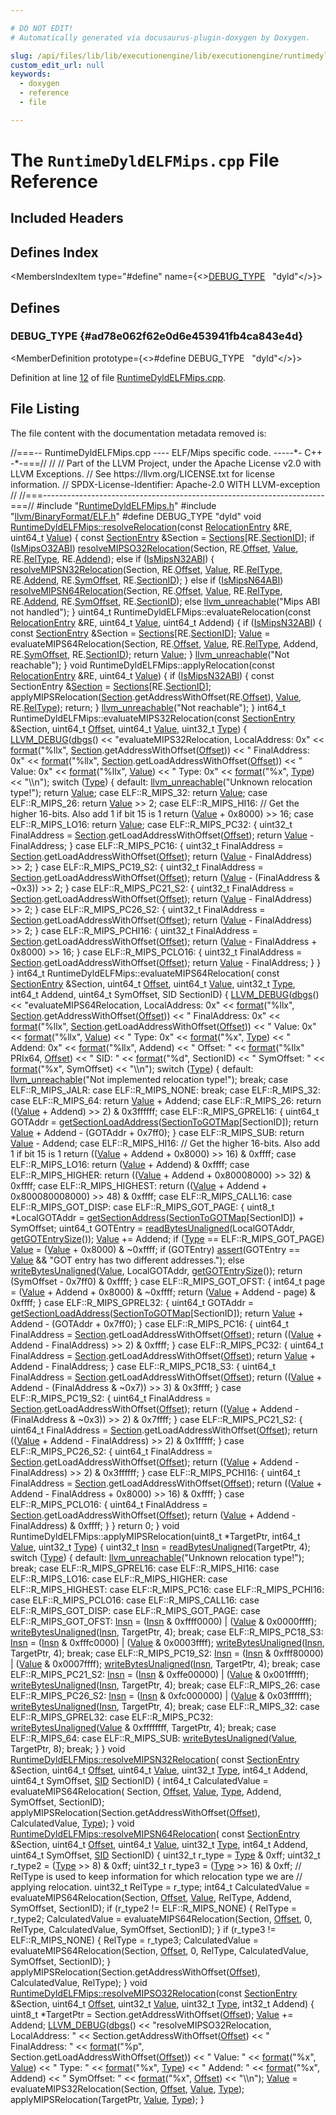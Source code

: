 ```yaml
---

# DO NOT EDIT!
# Automatically generated via docusaurus-plugin-doxygen by Doxygen.

slug: /api/files/lib/lib/executionengine/lib/executionengine/runtimedyld/lib/executionengine/runtimedyld/targets/runtimedyldelfmips-cpp
custom_edit_url: null
keywords:
  - doxygen
  - reference
  - file

---
```





# The `RuntimeDyldELFMips.cpp` File Reference

<DoxygenPage pluginConfig={pluginConfig}>



## Included Headers

<IncludesList>
<IncludesListItem
  filePath="RuntimeDyldELFMips.h"
  permalink="/docs/api/files/lib/lib/executionengine/lib/executionengine/runtimedyld/lib/executionengine/runtimedyld/targets/runtimedyldelfmips-h"
  isLocal="true" />
<IncludesListItem
  filePath="llvm/BinaryFormat/ELF.h"
  permalink="/docs/api/files/include/include/llvm/include/llvm/binaryformat/elf-h"
  isLocal="true" />
</IncludesList>

## Defines Index

<MembersIndex>

<MembersIndexItem
  type="#define"
  name={<><a href="#ad78e062f62e0d6e453941fb4ca843e4d">DEBUG&#95;TYPE</a>&nbsp;&nbsp;&nbsp;&quot;dyld&quot;</>}>
</MembersIndexItem>

</MembersIndex>


<SectionDefinition>

## Defines

### DEBUG&#95;TYPE {#ad78e062f62e0d6e453941fb4ca843e4d}

<MemberDefinition
  prototype={<>#define DEBUG&#95;TYPE&nbsp;&nbsp;&nbsp;&quot;dyld&quot;</>}>

Definition at line <a href="#l00012">12</a> of file <a href="/docs/api/files/lib/lib/executionengine/lib/executionengine/runtimedyld/lib/executionengine/runtimedyld/targets/runtimedyldelfmips-cpp">RuntimeDyldELFMips.cpp</a>.
</MemberDefinition>

</SectionDefinition>

## File Listing

The file content with the documentation metadata removed is:

<ProgramListing>

<Link id="l00001" /><CodeLine lineNumber="1"><span class="doxyHighlightComment">//===-- RuntimeDyldELFMips.cpp ---- ELF/Mips specific code. -----&#42;- C++ -&#42;-===//</span></CodeLine>
<Link id="l00002" /><CodeLine lineNumber="2"><span class="doxyHighlightComment">//</span></CodeLine>
<Link id="l00003" /><CodeLine lineNumber="3"><span class="doxyHighlightComment">// Part of the LLVM Project, under the Apache License v2.0 with LLVM Exceptions.</span></CodeLine>
<Link id="l00004" /><CodeLine lineNumber="4"><span class="doxyHighlightComment">// See https://llvm.org/LICENSE.txt for license information.</span></CodeLine>
<Link id="l00005" /><CodeLine lineNumber="5"><span class="doxyHighlightComment">// SPDX-License-Identifier: Apache-2.0 WITH LLVM-exception</span></CodeLine>
<Link id="l00006" /><CodeLine lineNumber="6"><span class="doxyHighlightComment">//</span></CodeLine>
<Link id="l00007" /><CodeLine lineNumber="7"><span class="doxyHighlightComment">//===----------------------------------------------------------------------===//</span></CodeLine>
<Link id="l00008" /><CodeLine lineNumber="8"></CodeLine>
<Link id="l00009" /><CodeLine lineNumber="9"><span class="doxyHighlightPreprocessor">#include &quot;<a href="/docs/api/files/lib/lib/executionengine/lib/executionengine/runtimedyld/lib/executionengine/runtimedyld/targets/runtimedyldelfmips-h">RuntimeDyldELFMips.h</a>&quot;</span></CodeLine>
<Link id="l00010" /><CodeLine lineNumber="10"><span class="doxyHighlightPreprocessor">#include &quot;<a href="/docs/api/files/include/include/llvm/include/llvm/binaryformat/elf-h">llvm/BinaryFormat/ELF.h</a>&quot;</span></CodeLine>
<Link id="l00011" /><CodeLine lineNumber="11"></CodeLine>
<Link id="l00012" /><CodeLine lineNumber="12" lineLink="#ad78e062f62e0d6e453941fb4ca843e4d"><span class="doxyHighlightPreprocessor">#define DEBUG&#95;TYPE &quot;dyld&quot;</span></CodeLine>
<Link id="l00013" /><CodeLine lineNumber="13"></CodeLine>
<Link id="l00014" /><CodeLine lineNumber="14" lineLink="/docs/api/classes/llvm/runtimedyldelfmips/#a68be6b3ae238497d82af98616431b6a1"><span class="doxyHighlightKeywordType">void</span><span class="doxyHighlight"> <a href="/docs/api/classes/llvm/runtimedyldelfmips/#a68be6b3ae238497d82af98616431b6a1">RuntimeDyldELFMips::resolveRelocation</a>(</span><span class="doxyHighlightKeyword">const</span><span class="doxyHighlight"> <a href="/docs/api/classes/llvm/relocationentry">RelocationEntry</a> &amp;RE,</span></CodeLine>
<Link id="l00015" /><CodeLine lineNumber="15"><span class="doxyHighlight">                                           uint64&#95;t <a href="/docs/api/classes/llvm/value">Value</a>) &#123;</span></CodeLine>
<Link id="l00016" /><CodeLine lineNumber="16"><span class="doxyHighlight">  </span><span class="doxyHighlightKeyword">const</span><span class="doxyHighlight"> <a href="/docs/api/classes/llvm/sectionentry">SectionEntry</a> &amp;Section = <a href="/docs/api/classes/llvm/runtimedyldimpl/#afce88102ca208741b470edac5342c4b3">Sections</a>&#91;RE.<a href="/docs/api/classes/llvm/relocationentry/#aec2f9774e1098853d20912f579f501b9">SectionID</a>&#93;;</span></CodeLine>
<Link id="l00017" /><CodeLine lineNumber="17"><span class="doxyHighlight">  </span><span class="doxyHighlightKeywordFlow">if</span><span class="doxyHighlight"> (<a href="/docs/api/classes/llvm/runtimedyldimpl/#aa431374d08ab68077b4ba96efe411c72">IsMipsO32ABI</a>)</span></CodeLine>
<Link id="l00018" /><CodeLine lineNumber="18"><span class="doxyHighlight">    <a href="/docs/api/classes/llvm/runtimedyldelfmips/#ab6a14d461f831a055c03e7319d54ed3f">resolveMIPSO32Relocation</a>(Section, RE.<a href="/docs/api/classes/llvm/relocationentry/#a4c2824740d2fcf8bd1f44248bdcd4052">Offset</a>, <a href="/docs/api/classes/llvm/value">Value</a>, RE.<a href="/docs/api/classes/llvm/relocationentry/#a4b339d832145cb7ea79bbb90f5233897">RelType</a>, RE.<a href="/docs/api/classes/llvm/relocationentry/#a80213c5b59afecdd125a21b28b9637e9">Addend</a>);</span></CodeLine>
<Link id="l00019" /><CodeLine lineNumber="19"><span class="doxyHighlight">  </span><span class="doxyHighlightKeywordFlow">else</span><span class="doxyHighlight"> </span><span class="doxyHighlightKeywordFlow">if</span><span class="doxyHighlight"> (<a href="/docs/api/classes/llvm/runtimedyldimpl/#a940c75979815d8de459e2791701e4853">IsMipsN32ABI</a>) &#123;</span></CodeLine>
<Link id="l00020" /><CodeLine lineNumber="20"><span class="doxyHighlight">    <a href="/docs/api/classes/llvm/runtimedyldelfmips/#a3921116f6f0c73983cb3c35d55b83745">resolveMIPSN32Relocation</a>(Section, RE.<a href="/docs/api/classes/llvm/relocationentry/#a4c2824740d2fcf8bd1f44248bdcd4052">Offset</a>, <a href="/docs/api/classes/llvm/value">Value</a>, RE.<a href="/docs/api/classes/llvm/relocationentry/#a4b339d832145cb7ea79bbb90f5233897">RelType</a>, RE.<a href="/docs/api/classes/llvm/relocationentry/#a80213c5b59afecdd125a21b28b9637e9">Addend</a>,</span></CodeLine>
<Link id="l00021" /><CodeLine lineNumber="21"><span class="doxyHighlight">                             RE.<a href="/docs/api/classes/llvm/relocationentry/#a194e81d6cc18d873ef123d3f78cedce7">SymOffset</a>, RE.<a href="/docs/api/classes/llvm/relocationentry/#aec2f9774e1098853d20912f579f501b9">SectionID</a>);</span></CodeLine>
<Link id="l00022" /><CodeLine lineNumber="22"><span class="doxyHighlight">  &#125; </span><span class="doxyHighlightKeywordFlow">else</span><span class="doxyHighlight"> </span><span class="doxyHighlightKeywordFlow">if</span><span class="doxyHighlight"> (<a href="/docs/api/classes/llvm/runtimedyldimpl/#a3cd00aae21297a0a228ef733b6b47ba4">IsMipsN64ABI</a>)</span></CodeLine>
<Link id="l00023" /><CodeLine lineNumber="23"><span class="doxyHighlight">    <a href="/docs/api/classes/llvm/runtimedyldelfmips/#a9d5b074e0252dac7301696a22007113c">resolveMIPSN64Relocation</a>(Section, RE.<a href="/docs/api/classes/llvm/relocationentry/#a4c2824740d2fcf8bd1f44248bdcd4052">Offset</a>, <a href="/docs/api/classes/llvm/value">Value</a>, RE.<a href="/docs/api/classes/llvm/relocationentry/#a4b339d832145cb7ea79bbb90f5233897">RelType</a>, RE.<a href="/docs/api/classes/llvm/relocationentry/#a80213c5b59afecdd125a21b28b9637e9">Addend</a>,</span></CodeLine>
<Link id="l00024" /><CodeLine lineNumber="24"><span class="doxyHighlight">                             RE.<a href="/docs/api/classes/llvm/relocationentry/#a194e81d6cc18d873ef123d3f78cedce7">SymOffset</a>, RE.<a href="/docs/api/classes/llvm/relocationentry/#aec2f9774e1098853d20912f579f501b9">SectionID</a>);</span></CodeLine>
<Link id="l00025" /><CodeLine lineNumber="25"><span class="doxyHighlight">  </span><span class="doxyHighlightKeywordFlow">else</span></CodeLine>
<Link id="l00026" /><CodeLine lineNumber="26"><span class="doxyHighlight">    <a href="/docs/api/files/include/include/llvm/include/llvm/support/errorhandling-h/#ace243f5c25697a1107cce46626b3dc94">llvm&#95;unreachable</a>(</span><span class="doxyHighlightStringLiteral">&quot;Mips ABI not handled&quot;</span><span class="doxyHighlight">);</span></CodeLine>
<Link id="l00027" /><CodeLine lineNumber="27"><span class="doxyHighlight">&#125;</span></CodeLine>
<Link id="l00028" /><CodeLine lineNumber="28"></CodeLine>
<Link id="l00029" /><CodeLine lineNumber="29"><span class="doxyHighlight">uint64&#95;t RuntimeDyldELFMips::evaluateRelocation(</span><span class="doxyHighlightKeyword">const</span><span class="doxyHighlight"> <a href="/docs/api/classes/llvm/relocationentry">RelocationEntry</a> &amp;RE,</span></CodeLine>
<Link id="l00030" /><CodeLine lineNumber="30"><span class="doxyHighlight">                                                uint64&#95;t <a href="/docs/api/classes/llvm/value">Value</a>,</span></CodeLine>
<Link id="l00031" /><CodeLine lineNumber="31"><span class="doxyHighlight">                                                uint64&#95;t Addend) &#123;</span></CodeLine>
<Link id="l00032" /><CodeLine lineNumber="32"><span class="doxyHighlight">  </span><span class="doxyHighlightKeywordFlow">if</span><span class="doxyHighlight"> (<a href="/docs/api/classes/llvm/runtimedyldimpl/#a940c75979815d8de459e2791701e4853">IsMipsN32ABI</a>) &#123;</span></CodeLine>
<Link id="l00033" /><CodeLine lineNumber="33"><span class="doxyHighlight">    </span><span class="doxyHighlightKeyword">const</span><span class="doxyHighlight"> <a href="/docs/api/classes/llvm/sectionentry">SectionEntry</a> &amp;Section = <a href="/docs/api/classes/llvm/runtimedyldimpl/#afce88102ca208741b470edac5342c4b3">Sections</a>&#91;RE.<a href="/docs/api/classes/llvm/relocationentry/#aec2f9774e1098853d20912f579f501b9">SectionID</a>&#93;;</span></CodeLine>
<Link id="l00034" /><CodeLine lineNumber="34"><span class="doxyHighlight">    <a href="/docs/api/classes/llvm/value">Value</a> = evaluateMIPS64Relocation(Section, RE.<a href="/docs/api/classes/llvm/relocationentry/#a4c2824740d2fcf8bd1f44248bdcd4052">Offset</a>, <a href="/docs/api/classes/llvm/value">Value</a>, RE.<a href="/docs/api/classes/llvm/relocationentry/#a4b339d832145cb7ea79bbb90f5233897">RelType</a>,</span></CodeLine>
<Link id="l00035" /><CodeLine lineNumber="35"><span class="doxyHighlight">                                     Addend, RE.<a href="/docs/api/classes/llvm/relocationentry/#a194e81d6cc18d873ef123d3f78cedce7">SymOffset</a>, RE.<a href="/docs/api/classes/llvm/relocationentry/#aec2f9774e1098853d20912f579f501b9">SectionID</a>);</span></CodeLine>
<Link id="l00036" /><CodeLine lineNumber="36"><span class="doxyHighlight">    </span><span class="doxyHighlightKeywordFlow">return</span><span class="doxyHighlight"> <a href="/docs/api/classes/llvm/value">Value</a>;</span></CodeLine>
<Link id="l00037" /><CodeLine lineNumber="37"><span class="doxyHighlight">  &#125;</span></CodeLine>
<Link id="l00038" /><CodeLine lineNumber="38"><span class="doxyHighlight">  <a href="/docs/api/files/include/include/llvm/include/llvm/support/errorhandling-h/#ace243f5c25697a1107cce46626b3dc94">llvm&#95;unreachable</a>(</span><span class="doxyHighlightStringLiteral">&quot;Not reachable&quot;</span><span class="doxyHighlight">);</span></CodeLine>
<Link id="l00039" /><CodeLine lineNumber="39"><span class="doxyHighlight">&#125;</span></CodeLine>
<Link id="l00040" /><CodeLine lineNumber="40"></CodeLine>
<Link id="l00041" /><CodeLine lineNumber="41"><span class="doxyHighlightKeywordType">void</span><span class="doxyHighlight"> RuntimeDyldELFMips::applyRelocation(</span><span class="doxyHighlightKeyword">const</span><span class="doxyHighlight"> <a href="/docs/api/classes/llvm/relocationentry">RelocationEntry</a> &amp;RE,</span></CodeLine>
<Link id="l00042" /><CodeLine lineNumber="42"><span class="doxyHighlight">                                         uint64&#95;t <a href="/docs/api/classes/llvm/value">Value</a>) &#123;</span></CodeLine>
<Link id="l00043" /><CodeLine lineNumber="43"><span class="doxyHighlight">  </span><span class="doxyHighlightKeywordFlow">if</span><span class="doxyHighlight"> (<a href="/docs/api/classes/llvm/runtimedyldimpl/#a940c75979815d8de459e2791701e4853">IsMipsN32ABI</a>) &#123;</span></CodeLine>
<Link id="l00044" /><CodeLine lineNumber="44"><span class="doxyHighlight">    </span><span class="doxyHighlightKeyword">const</span><span class="doxyHighlight"> SectionEntry &amp;<a href="/docs/api/namespaces/llvm/armbuildattrs/#aea10ca6bf098a425d51ac7fe65d30ed6a69c8a3bdf3f5753779a342f0cd97c090">Section</a> = <a href="/docs/api/classes/llvm/runtimedyldimpl/#afce88102ca208741b470edac5342c4b3">Sections</a>&#91;RE.<a href="/docs/api/classes/llvm/relocationentry/#aec2f9774e1098853d20912f579f501b9">SectionID</a>&#93;;</span></CodeLine>
<Link id="l00045" /><CodeLine lineNumber="45"><span class="doxyHighlight">    applyMIPSRelocation(<a href="/docs/api/namespaces/llvm/armbuildattrs/#aea10ca6bf098a425d51ac7fe65d30ed6a69c8a3bdf3f5753779a342f0cd97c090">Section</a>.getAddressWithOffset(RE.<a href="/docs/api/classes/llvm/relocationentry/#a4c2824740d2fcf8bd1f44248bdcd4052">Offset</a>), <a href="/docs/api/namespaces/llvm/#a066e2a31a13d6520e52ae1944f194662">Value</a>,</span></CodeLine>
<Link id="l00046" /><CodeLine lineNumber="46"><span class="doxyHighlight">                        RE.<a href="/docs/api/classes/llvm/relocationentry/#a4b339d832145cb7ea79bbb90f5233897">RelType</a>);</span></CodeLine>
<Link id="l00047" /><CodeLine lineNumber="47"><span class="doxyHighlight">    </span><span class="doxyHighlightKeywordFlow">return</span><span class="doxyHighlight">;</span></CodeLine>
<Link id="l00048" /><CodeLine lineNumber="48"><span class="doxyHighlight">  &#125;</span></CodeLine>
<Link id="l00049" /><CodeLine lineNumber="49"><span class="doxyHighlight">  <a href="/docs/api/files/include/include/llvm/include/llvm/support/errorhandling-h/#ace243f5c25697a1107cce46626b3dc94">llvm&#95;unreachable</a>(</span><span class="doxyHighlightStringLiteral">&quot;Not reachable&quot;</span><span class="doxyHighlight">);</span></CodeLine>
<Link id="l00050" /><CodeLine lineNumber="50"><span class="doxyHighlight">&#125;</span></CodeLine>
<Link id="l00051" /><CodeLine lineNumber="51"></CodeLine>
<Link id="l00052" /><CodeLine lineNumber="52"><span class="doxyHighlight">int64&#95;t</span></CodeLine>
<Link id="l00053" /><CodeLine lineNumber="53"><span class="doxyHighlight">RuntimeDyldELFMips::evaluateMIPS32Relocation(</span><span class="doxyHighlightKeyword">const</span><span class="doxyHighlight"> <a href="/docs/api/classes/llvm/sectionentry">SectionEntry</a> &amp;Section,</span></CodeLine>
<Link id="l00054" /><CodeLine lineNumber="54"><span class="doxyHighlight">                                             uint64&#95;t <a href="/docs/api/namespaces/llvm/#a05f5b9a11bdcc5feba62899f95dcf878a3134224cba2545bc57954d3b072aebb4">Offset</a>, uint64&#95;t <a href="/docs/api/classes/llvm/value">Value</a>,</span></CodeLine>
<Link id="l00055" /><CodeLine lineNumber="55"><span class="doxyHighlight">                                             uint32&#95;t <a href="/docs/api/classes/llvm/type">Type</a>) &#123;</span></CodeLine>
<Link id="l00056" /><CodeLine lineNumber="56"></CodeLine>
<Link id="l00057" /><CodeLine lineNumber="57"><span class="doxyHighlight">  <a href="/docs/api/files/include/include/llvm/include/llvm/support/debug-h/#a196897517069dda1bdb549e24468f7d7">LLVM&#95;DEBUG</a>(<a href="/docs/api/namespaces/llvm/#a7c46c742c31be54870e2038048e6b391">dbgs</a>() &lt;&lt; </span><span class="doxyHighlightStringLiteral">&quot;evaluateMIPS32Relocation, LocalAddress: 0x&quot;</span></CodeLine>
<Link id="l00058" /><CodeLine lineNumber="58"><span class="doxyHighlight">                    &lt;&lt; <a href="/docs/api/namespaces/llvm/#a939bc2108d47080767f0c06ba56caec7">format</a>(</span><span class="doxyHighlightStringLiteral">&quot;%llx&quot;</span><span class="doxyHighlight">, <a href="/docs/api/namespaces/llvm/armbuildattrs/#aea10ca6bf098a425d51ac7fe65d30ed6a69c8a3bdf3f5753779a342f0cd97c090">Section</a>.getAddressWithOffset(<a href="/docs/api/namespaces/llvm/#a05f5b9a11bdcc5feba62899f95dcf878a3134224cba2545bc57954d3b072aebb4">Offset</a>))</span></CodeLine>
<Link id="l00059" /><CodeLine lineNumber="59"><span class="doxyHighlight">                    &lt;&lt; </span><span class="doxyHighlightStringLiteral">&quot; FinalAddress: 0x&quot;</span></CodeLine>
<Link id="l00060" /><CodeLine lineNumber="60"><span class="doxyHighlight">                    &lt;&lt; <a href="/docs/api/namespaces/llvm/#a939bc2108d47080767f0c06ba56caec7">format</a>(</span><span class="doxyHighlightStringLiteral">&quot;%llx&quot;</span><span class="doxyHighlight">, <a href="/docs/api/namespaces/llvm/armbuildattrs/#aea10ca6bf098a425d51ac7fe65d30ed6a69c8a3bdf3f5753779a342f0cd97c090">Section</a>.getLoadAddressWithOffset(<a href="/docs/api/namespaces/llvm/#a05f5b9a11bdcc5feba62899f95dcf878a3134224cba2545bc57954d3b072aebb4">Offset</a>))</span></CodeLine>
<Link id="l00061" /><CodeLine lineNumber="61"><span class="doxyHighlight">                    &lt;&lt; </span><span class="doxyHighlightStringLiteral">&quot; Value: 0x&quot;</span><span class="doxyHighlight"> &lt;&lt; <a href="/docs/api/namespaces/llvm/#a939bc2108d47080767f0c06ba56caec7">format</a>(</span><span class="doxyHighlightStringLiteral">&quot;%llx&quot;</span><span class="doxyHighlight">, <a href="/docs/api/namespaces/llvm/#a066e2a31a13d6520e52ae1944f194662">Value</a>) &lt;&lt; </span><span class="doxyHighlightStringLiteral">&quot; Type: 0x&quot;</span></CodeLine>
<Link id="l00062" /><CodeLine lineNumber="62"><span class="doxyHighlight">                    &lt;&lt; <a href="/docs/api/namespaces/llvm/#a939bc2108d47080767f0c06ba56caec7">format</a>(</span><span class="doxyHighlightStringLiteral">&quot;%x&quot;</span><span class="doxyHighlight">, <a href="/docs/api/files/include/include/llvm/include/llvm/demangle/itaniumdemangle-h/#a88ee8e4eea43084bd8964682683da88caa1fa27779242b4902f7ae3bdd5c6d508">Type</a>) &lt;&lt; </span><span class="doxyHighlightStringLiteral">&quot;\\n&quot;</span><span class="doxyHighlight">);</span></CodeLine>
<Link id="l00063" /><CodeLine lineNumber="63"></CodeLine>
<Link id="l00064" /><CodeLine lineNumber="64"><span class="doxyHighlight">  </span><span class="doxyHighlightKeywordFlow">switch</span><span class="doxyHighlight"> (<a href="/docs/api/files/include/include/llvm/include/llvm/demangle/itaniumdemangle-h/#a88ee8e4eea43084bd8964682683da88caa1fa27779242b4902f7ae3bdd5c6d508">Type</a>) &#123;</span></CodeLine>
<Link id="l00065" /><CodeLine lineNumber="65"><span class="doxyHighlight">  </span><span class="doxyHighlightKeywordFlow">default</span><span class="doxyHighlight">:</span></CodeLine>
<Link id="l00066" /><CodeLine lineNumber="66"><span class="doxyHighlight">    <a href="/docs/api/files/include/include/llvm/include/llvm/support/errorhandling-h/#ace243f5c25697a1107cce46626b3dc94">llvm&#95;unreachable</a>(</span><span class="doxyHighlightStringLiteral">&quot;Unknown relocation type!&quot;</span><span class="doxyHighlight">);</span></CodeLine>
<Link id="l00067" /><CodeLine lineNumber="67"><span class="doxyHighlight">    </span><span class="doxyHighlightKeywordFlow">return</span><span class="doxyHighlight"> <a href="/docs/api/namespaces/llvm/#a066e2a31a13d6520e52ae1944f194662">Value</a>;</span></CodeLine>
<Link id="l00068" /><CodeLine lineNumber="68"><span class="doxyHighlight">  </span><span class="doxyHighlightKeywordFlow">case</span><span class="doxyHighlight"> ELF::R&#95;MIPS&#95;32:</span></CodeLine>
<Link id="l00069" /><CodeLine lineNumber="69"><span class="doxyHighlight">    </span><span class="doxyHighlightKeywordFlow">return</span><span class="doxyHighlight"> <a href="/docs/api/namespaces/llvm/#a066e2a31a13d6520e52ae1944f194662">Value</a>;</span></CodeLine>
<Link id="l00070" /><CodeLine lineNumber="70"><span class="doxyHighlight">  </span><span class="doxyHighlightKeywordFlow">case</span><span class="doxyHighlight"> ELF::R&#95;MIPS&#95;26:</span></CodeLine>
<Link id="l00071" /><CodeLine lineNumber="71"><span class="doxyHighlight">    </span><span class="doxyHighlightKeywordFlow">return</span><span class="doxyHighlight"> <a href="/docs/api/namespaces/llvm/#a066e2a31a13d6520e52ae1944f194662">Value</a> &gt;&gt; 2;</span></CodeLine>
<Link id="l00072" /><CodeLine lineNumber="72"><span class="doxyHighlight">  </span><span class="doxyHighlightKeywordFlow">case</span><span class="doxyHighlight"> ELF::R&#95;MIPS&#95;HI16:</span></CodeLine>
<Link id="l00073" /><CodeLine lineNumber="73"><span class="doxyHighlight">    </span><span class="doxyHighlightComment">// Get the higher 16-bits. Also add 1 if bit 15 is 1</span></CodeLine>
<Link id="l00074" /><CodeLine lineNumber="74"><span class="doxyHighlight">    </span><span class="doxyHighlightKeywordFlow">return</span><span class="doxyHighlight"> (<a href="/docs/api/namespaces/llvm/#a066e2a31a13d6520e52ae1944f194662">Value</a> + 0x8000) &gt;&gt; 16;</span></CodeLine>
<Link id="l00075" /><CodeLine lineNumber="75"><span class="doxyHighlight">  </span><span class="doxyHighlightKeywordFlow">case</span><span class="doxyHighlight"> ELF::R&#95;MIPS&#95;LO16:</span></CodeLine>
<Link id="l00076" /><CodeLine lineNumber="76"><span class="doxyHighlight">    </span><span class="doxyHighlightKeywordFlow">return</span><span class="doxyHighlight"> <a href="/docs/api/namespaces/llvm/#a066e2a31a13d6520e52ae1944f194662">Value</a>;</span></CodeLine>
<Link id="l00077" /><CodeLine lineNumber="77"><span class="doxyHighlight">  </span><span class="doxyHighlightKeywordFlow">case</span><span class="doxyHighlight"> ELF::R&#95;MIPS&#95;PC32: &#123;</span></CodeLine>
<Link id="l00078" /><CodeLine lineNumber="78"><span class="doxyHighlight">    uint32&#95;t FinalAddress = <a href="/docs/api/namespaces/llvm/armbuildattrs/#aea10ca6bf098a425d51ac7fe65d30ed6a69c8a3bdf3f5753779a342f0cd97c090">Section</a>.getLoadAddressWithOffset(<a href="/docs/api/namespaces/llvm/#a05f5b9a11bdcc5feba62899f95dcf878a3134224cba2545bc57954d3b072aebb4">Offset</a>);</span></CodeLine>
<Link id="l00079" /><CodeLine lineNumber="79"><span class="doxyHighlight">    </span><span class="doxyHighlightKeywordFlow">return</span><span class="doxyHighlight"> <a href="/docs/api/namespaces/llvm/#a066e2a31a13d6520e52ae1944f194662">Value</a> - FinalAddress;</span></CodeLine>
<Link id="l00080" /><CodeLine lineNumber="80"><span class="doxyHighlight">  &#125;</span></CodeLine>
<Link id="l00081" /><CodeLine lineNumber="81"><span class="doxyHighlight">  </span><span class="doxyHighlightKeywordFlow">case</span><span class="doxyHighlight"> ELF::R&#95;MIPS&#95;PC16: &#123;</span></CodeLine>
<Link id="l00082" /><CodeLine lineNumber="82"><span class="doxyHighlight">    uint32&#95;t FinalAddress = <a href="/docs/api/namespaces/llvm/armbuildattrs/#aea10ca6bf098a425d51ac7fe65d30ed6a69c8a3bdf3f5753779a342f0cd97c090">Section</a>.getLoadAddressWithOffset(<a href="/docs/api/namespaces/llvm/#a05f5b9a11bdcc5feba62899f95dcf878a3134224cba2545bc57954d3b072aebb4">Offset</a>);</span></CodeLine>
<Link id="l00083" /><CodeLine lineNumber="83"><span class="doxyHighlight">    </span><span class="doxyHighlightKeywordFlow">return</span><span class="doxyHighlight"> (<a href="/docs/api/namespaces/llvm/#a066e2a31a13d6520e52ae1944f194662">Value</a> - FinalAddress) &gt;&gt; 2;</span></CodeLine>
<Link id="l00084" /><CodeLine lineNumber="84"><span class="doxyHighlight">  &#125;</span></CodeLine>
<Link id="l00085" /><CodeLine lineNumber="85"><span class="doxyHighlight">  </span><span class="doxyHighlightKeywordFlow">case</span><span class="doxyHighlight"> ELF::R&#95;MIPS&#95;PC19&#95;S2: &#123;</span></CodeLine>
<Link id="l00086" /><CodeLine lineNumber="86"><span class="doxyHighlight">    uint32&#95;t FinalAddress = <a href="/docs/api/namespaces/llvm/armbuildattrs/#aea10ca6bf098a425d51ac7fe65d30ed6a69c8a3bdf3f5753779a342f0cd97c090">Section</a>.getLoadAddressWithOffset(<a href="/docs/api/namespaces/llvm/#a05f5b9a11bdcc5feba62899f95dcf878a3134224cba2545bc57954d3b072aebb4">Offset</a>);</span></CodeLine>
<Link id="l00087" /><CodeLine lineNumber="87"><span class="doxyHighlight">    </span><span class="doxyHighlightKeywordFlow">return</span><span class="doxyHighlight"> (<a href="/docs/api/namespaces/llvm/#a066e2a31a13d6520e52ae1944f194662">Value</a> - (FinalAddress &amp; ~0x3)) &gt;&gt; 2;</span></CodeLine>
<Link id="l00088" /><CodeLine lineNumber="88"><span class="doxyHighlight">  &#125;</span></CodeLine>
<Link id="l00089" /><CodeLine lineNumber="89"><span class="doxyHighlight">  </span><span class="doxyHighlightKeywordFlow">case</span><span class="doxyHighlight"> ELF::R&#95;MIPS&#95;PC21&#95;S2: &#123;</span></CodeLine>
<Link id="l00090" /><CodeLine lineNumber="90"><span class="doxyHighlight">    uint32&#95;t FinalAddress = <a href="/docs/api/namespaces/llvm/armbuildattrs/#aea10ca6bf098a425d51ac7fe65d30ed6a69c8a3bdf3f5753779a342f0cd97c090">Section</a>.getLoadAddressWithOffset(<a href="/docs/api/namespaces/llvm/#a05f5b9a11bdcc5feba62899f95dcf878a3134224cba2545bc57954d3b072aebb4">Offset</a>);</span></CodeLine>
<Link id="l00091" /><CodeLine lineNumber="91"><span class="doxyHighlight">    </span><span class="doxyHighlightKeywordFlow">return</span><span class="doxyHighlight"> (<a href="/docs/api/namespaces/llvm/#a066e2a31a13d6520e52ae1944f194662">Value</a> - FinalAddress) &gt;&gt; 2;</span></CodeLine>
<Link id="l00092" /><CodeLine lineNumber="92"><span class="doxyHighlight">  &#125;</span></CodeLine>
<Link id="l00093" /><CodeLine lineNumber="93"><span class="doxyHighlight">  </span><span class="doxyHighlightKeywordFlow">case</span><span class="doxyHighlight"> ELF::R&#95;MIPS&#95;PC26&#95;S2: &#123;</span></CodeLine>
<Link id="l00094" /><CodeLine lineNumber="94"><span class="doxyHighlight">    uint32&#95;t FinalAddress = <a href="/docs/api/namespaces/llvm/armbuildattrs/#aea10ca6bf098a425d51ac7fe65d30ed6a69c8a3bdf3f5753779a342f0cd97c090">Section</a>.getLoadAddressWithOffset(<a href="/docs/api/namespaces/llvm/#a05f5b9a11bdcc5feba62899f95dcf878a3134224cba2545bc57954d3b072aebb4">Offset</a>);</span></CodeLine>
<Link id="l00095" /><CodeLine lineNumber="95"><span class="doxyHighlight">    </span><span class="doxyHighlightKeywordFlow">return</span><span class="doxyHighlight"> (<a href="/docs/api/namespaces/llvm/#a066e2a31a13d6520e52ae1944f194662">Value</a> - FinalAddress) &gt;&gt; 2;</span></CodeLine>
<Link id="l00096" /><CodeLine lineNumber="96"><span class="doxyHighlight">  &#125;</span></CodeLine>
<Link id="l00097" /><CodeLine lineNumber="97"><span class="doxyHighlight">  </span><span class="doxyHighlightKeywordFlow">case</span><span class="doxyHighlight"> ELF::R&#95;MIPS&#95;PCHI16: &#123;</span></CodeLine>
<Link id="l00098" /><CodeLine lineNumber="98"><span class="doxyHighlight">    uint32&#95;t FinalAddress = <a href="/docs/api/namespaces/llvm/armbuildattrs/#aea10ca6bf098a425d51ac7fe65d30ed6a69c8a3bdf3f5753779a342f0cd97c090">Section</a>.getLoadAddressWithOffset(<a href="/docs/api/namespaces/llvm/#a05f5b9a11bdcc5feba62899f95dcf878a3134224cba2545bc57954d3b072aebb4">Offset</a>);</span></CodeLine>
<Link id="l00099" /><CodeLine lineNumber="99"><span class="doxyHighlight">    </span><span class="doxyHighlightKeywordFlow">return</span><span class="doxyHighlight"> (<a href="/docs/api/namespaces/llvm/#a066e2a31a13d6520e52ae1944f194662">Value</a> - FinalAddress + 0x8000) &gt;&gt; 16;</span></CodeLine>
<Link id="l00100" /><CodeLine lineNumber="100"><span class="doxyHighlight">  &#125;</span></CodeLine>
<Link id="l00101" /><CodeLine lineNumber="101"><span class="doxyHighlight">  </span><span class="doxyHighlightKeywordFlow">case</span><span class="doxyHighlight"> ELF::R&#95;MIPS&#95;PCLO16: &#123;</span></CodeLine>
<Link id="l00102" /><CodeLine lineNumber="102"><span class="doxyHighlight">    uint32&#95;t FinalAddress = <a href="/docs/api/namespaces/llvm/armbuildattrs/#aea10ca6bf098a425d51ac7fe65d30ed6a69c8a3bdf3f5753779a342f0cd97c090">Section</a>.getLoadAddressWithOffset(<a href="/docs/api/namespaces/llvm/#a05f5b9a11bdcc5feba62899f95dcf878a3134224cba2545bc57954d3b072aebb4">Offset</a>);</span></CodeLine>
<Link id="l00103" /><CodeLine lineNumber="103"><span class="doxyHighlight">    </span><span class="doxyHighlightKeywordFlow">return</span><span class="doxyHighlight"> <a href="/docs/api/namespaces/llvm/#a066e2a31a13d6520e52ae1944f194662">Value</a> - FinalAddress;</span></CodeLine>
<Link id="l00104" /><CodeLine lineNumber="104"><span class="doxyHighlight">  &#125;</span></CodeLine>
<Link id="l00105" /><CodeLine lineNumber="105"><span class="doxyHighlight">  &#125;</span></CodeLine>
<Link id="l00106" /><CodeLine lineNumber="106"><span class="doxyHighlight">&#125;</span></CodeLine>
<Link id="l00107" /><CodeLine lineNumber="107"></CodeLine>
<Link id="l00108" /><CodeLine lineNumber="108"><span class="doxyHighlight">int64&#95;t RuntimeDyldELFMips::evaluateMIPS64Relocation(</span></CodeLine>
<Link id="l00109" /><CodeLine lineNumber="109"><span class="doxyHighlight">    </span><span class="doxyHighlightKeyword">const</span><span class="doxyHighlight"> <a href="/docs/api/classes/llvm/sectionentry">SectionEntry</a> &amp;Section, uint64&#95;t <a href="/docs/api/namespaces/llvm/#a05f5b9a11bdcc5feba62899f95dcf878a3134224cba2545bc57954d3b072aebb4">Offset</a>, uint64&#95;t <a href="/docs/api/classes/llvm/value">Value</a>, uint32&#95;t <a href="/docs/api/classes/llvm/type">Type</a>,</span></CodeLine>
<Link id="l00110" /><CodeLine lineNumber="110"><span class="doxyHighlight">    int64&#95;t Addend, uint64&#95;t SymOffset, SID SectionID) &#123;</span></CodeLine>
<Link id="l00111" /><CodeLine lineNumber="111"></CodeLine>
<Link id="l00112" /><CodeLine lineNumber="112"><span class="doxyHighlight">  <a href="/docs/api/files/include/include/llvm/include/llvm/support/debug-h/#a196897517069dda1bdb549e24468f7d7">LLVM&#95;DEBUG</a>(<a href="/docs/api/namespaces/llvm/#a7c46c742c31be54870e2038048e6b391">dbgs</a>() &lt;&lt; </span><span class="doxyHighlightStringLiteral">&quot;evaluateMIPS64Relocation, LocalAddress: 0x&quot;</span></CodeLine>
<Link id="l00113" /><CodeLine lineNumber="113"><span class="doxyHighlight">                    &lt;&lt; <a href="/docs/api/namespaces/llvm/#a939bc2108d47080767f0c06ba56caec7">format</a>(</span><span class="doxyHighlightStringLiteral">&quot;%llx&quot;</span><span class="doxyHighlight">, <a href="/docs/api/namespaces/llvm/armbuildattrs/#aea10ca6bf098a425d51ac7fe65d30ed6a69c8a3bdf3f5753779a342f0cd97c090">Section</a>.getAddressWithOffset(<a href="/docs/api/namespaces/llvm/#a05f5b9a11bdcc5feba62899f95dcf878a3134224cba2545bc57954d3b072aebb4">Offset</a>))</span></CodeLine>
<Link id="l00114" /><CodeLine lineNumber="114"><span class="doxyHighlight">                    &lt;&lt; </span><span class="doxyHighlightStringLiteral">&quot; FinalAddress: 0x&quot;</span></CodeLine>
<Link id="l00115" /><CodeLine lineNumber="115"><span class="doxyHighlight">                    &lt;&lt; <a href="/docs/api/namespaces/llvm/#a939bc2108d47080767f0c06ba56caec7">format</a>(</span><span class="doxyHighlightStringLiteral">&quot;%llx&quot;</span><span class="doxyHighlight">, <a href="/docs/api/namespaces/llvm/armbuildattrs/#aea10ca6bf098a425d51ac7fe65d30ed6a69c8a3bdf3f5753779a342f0cd97c090">Section</a>.getLoadAddressWithOffset(<a href="/docs/api/namespaces/llvm/#a05f5b9a11bdcc5feba62899f95dcf878a3134224cba2545bc57954d3b072aebb4">Offset</a>))</span></CodeLine>
<Link id="l00116" /><CodeLine lineNumber="116"><span class="doxyHighlight">                    &lt;&lt; </span><span class="doxyHighlightStringLiteral">&quot; Value: 0x&quot;</span><span class="doxyHighlight"> &lt;&lt; <a href="/docs/api/namespaces/llvm/#a939bc2108d47080767f0c06ba56caec7">format</a>(</span><span class="doxyHighlightStringLiteral">&quot;%llx&quot;</span><span class="doxyHighlight">, <a href="/docs/api/namespaces/llvm/#a066e2a31a13d6520e52ae1944f194662">Value</a>) &lt;&lt; </span><span class="doxyHighlightStringLiteral">&quot; Type: 0x&quot;</span></CodeLine>
<Link id="l00117" /><CodeLine lineNumber="117"><span class="doxyHighlight">                    &lt;&lt; <a href="/docs/api/namespaces/llvm/#a939bc2108d47080767f0c06ba56caec7">format</a>(</span><span class="doxyHighlightStringLiteral">&quot;%x&quot;</span><span class="doxyHighlight">, <a href="/docs/api/files/include/include/llvm/include/llvm/demangle/itaniumdemangle-h/#a88ee8e4eea43084bd8964682683da88caa1fa27779242b4902f7ae3bdd5c6d508">Type</a>) &lt;&lt; </span><span class="doxyHighlightStringLiteral">&quot; Addend: 0x&quot;</span></CodeLine>
<Link id="l00118" /><CodeLine lineNumber="118"><span class="doxyHighlight">                    &lt;&lt; <a href="/docs/api/namespaces/llvm/#a939bc2108d47080767f0c06ba56caec7">format</a>(</span><span class="doxyHighlightStringLiteral">&quot;%llx&quot;</span><span class="doxyHighlight">, Addend)</span></CodeLine>
<Link id="l00119" /><CodeLine lineNumber="119"><span class="doxyHighlight">                    &lt;&lt; </span><span class="doxyHighlightStringLiteral">&quot; Offset: &quot;</span><span class="doxyHighlight"> &lt;&lt; <a href="/docs/api/namespaces/llvm/#a939bc2108d47080767f0c06ba56caec7">format</a>(</span><span class="doxyHighlightStringLiteral">&quot;%llx&quot;</span><span class="doxyHighlight"> PRIx64, <a href="/docs/api/namespaces/llvm/#a05f5b9a11bdcc5feba62899f95dcf878a3134224cba2545bc57954d3b072aebb4">Offset</a>)</span></CodeLine>
<Link id="l00120" /><CodeLine lineNumber="120"><span class="doxyHighlight">                    &lt;&lt; </span><span class="doxyHighlightStringLiteral">&quot; SID: &quot;</span><span class="doxyHighlight"> &lt;&lt; <a href="/docs/api/namespaces/llvm/#a939bc2108d47080767f0c06ba56caec7">format</a>(</span><span class="doxyHighlightStringLiteral">&quot;%d&quot;</span><span class="doxyHighlight">, SectionID)</span></CodeLine>
<Link id="l00121" /><CodeLine lineNumber="121"><span class="doxyHighlight">                    &lt;&lt; </span><span class="doxyHighlightStringLiteral">&quot; SymOffset: &quot;</span><span class="doxyHighlight"> &lt;&lt; <a href="/docs/api/namespaces/llvm/#a939bc2108d47080767f0c06ba56caec7">format</a>(</span><span class="doxyHighlightStringLiteral">&quot;%x&quot;</span><span class="doxyHighlight">, SymOffset) &lt;&lt; </span><span class="doxyHighlightStringLiteral">&quot;\\n&quot;</span><span class="doxyHighlight">);</span></CodeLine>
<Link id="l00122" /><CodeLine lineNumber="122"></CodeLine>
<Link id="l00123" /><CodeLine lineNumber="123"><span class="doxyHighlight">  </span><span class="doxyHighlightKeywordFlow">switch</span><span class="doxyHighlight"> (<a href="/docs/api/files/include/include/llvm/include/llvm/demangle/itaniumdemangle-h/#a88ee8e4eea43084bd8964682683da88caa1fa27779242b4902f7ae3bdd5c6d508">Type</a>) &#123;</span></CodeLine>
<Link id="l00124" /><CodeLine lineNumber="124"><span class="doxyHighlight">  </span><span class="doxyHighlightKeywordFlow">default</span><span class="doxyHighlight">:</span></CodeLine>
<Link id="l00125" /><CodeLine lineNumber="125"><span class="doxyHighlight">    <a href="/docs/api/files/include/include/llvm/include/llvm/support/errorhandling-h/#ace243f5c25697a1107cce46626b3dc94">llvm&#95;unreachable</a>(</span><span class="doxyHighlightStringLiteral">&quot;Not implemented relocation type!&quot;</span><span class="doxyHighlight">);</span></CodeLine>
<Link id="l00126" /><CodeLine lineNumber="126"><span class="doxyHighlight">    </span><span class="doxyHighlightKeywordFlow">break</span><span class="doxyHighlight">;</span></CodeLine>
<Link id="l00127" /><CodeLine lineNumber="127"><span class="doxyHighlight">  </span><span class="doxyHighlightKeywordFlow">case</span><span class="doxyHighlight"> ELF::R&#95;MIPS&#95;JALR:</span></CodeLine>
<Link id="l00128" /><CodeLine lineNumber="128"><span class="doxyHighlight">  </span><span class="doxyHighlightKeywordFlow">case</span><span class="doxyHighlight"> ELF::R&#95;MIPS&#95;NONE:</span></CodeLine>
<Link id="l00129" /><CodeLine lineNumber="129"><span class="doxyHighlight">    </span><span class="doxyHighlightKeywordFlow">break</span><span class="doxyHighlight">;</span></CodeLine>
<Link id="l00130" /><CodeLine lineNumber="130"><span class="doxyHighlight">  </span><span class="doxyHighlightKeywordFlow">case</span><span class="doxyHighlight"> ELF::R&#95;MIPS&#95;32:</span></CodeLine>
<Link id="l00131" /><CodeLine lineNumber="131"><span class="doxyHighlight">  </span><span class="doxyHighlightKeywordFlow">case</span><span class="doxyHighlight"> ELF::R&#95;MIPS&#95;64:</span></CodeLine>
<Link id="l00132" /><CodeLine lineNumber="132"><span class="doxyHighlight">    </span><span class="doxyHighlightKeywordFlow">return</span><span class="doxyHighlight"> <a href="/docs/api/namespaces/llvm/#a066e2a31a13d6520e52ae1944f194662">Value</a> + Addend;</span></CodeLine>
<Link id="l00133" /><CodeLine lineNumber="133"><span class="doxyHighlight">  </span><span class="doxyHighlightKeywordFlow">case</span><span class="doxyHighlight"> ELF::R&#95;MIPS&#95;26:</span></CodeLine>
<Link id="l00134" /><CodeLine lineNumber="134"><span class="doxyHighlight">    </span><span class="doxyHighlightKeywordFlow">return</span><span class="doxyHighlight"> ((<a href="/docs/api/namespaces/llvm/#a066e2a31a13d6520e52ae1944f194662">Value</a> + Addend) &gt;&gt; 2) &amp; 0x3ffffff;</span></CodeLine>
<Link id="l00135" /><CodeLine lineNumber="135"><span class="doxyHighlight">  </span><span class="doxyHighlightKeywordFlow">case</span><span class="doxyHighlight"> ELF::R&#95;MIPS&#95;GPREL16: &#123;</span></CodeLine>
<Link id="l00136" /><CodeLine lineNumber="136"><span class="doxyHighlight">    uint64&#95;t GOTAddr = <a href="/docs/api/classes/llvm/runtimedyldimpl/#adada8cf26f3cc4f3560e2af8f7b458bc">getSectionLoadAddress</a>(<a href="/docs/api/classes/llvm/runtimedyldelf/#a3bcf96d2eb6e594a4602399e60b8eddb">SectionToGOTMap</a>&#91;SectionID&#93;);</span></CodeLine>
<Link id="l00137" /><CodeLine lineNumber="137"><span class="doxyHighlight">    </span><span class="doxyHighlightKeywordFlow">return</span><span class="doxyHighlight"> <a href="/docs/api/namespaces/llvm/#a066e2a31a13d6520e52ae1944f194662">Value</a> + Addend - (GOTAddr + 0x7ff0);</span></CodeLine>
<Link id="l00138" /><CodeLine lineNumber="138"><span class="doxyHighlight">  &#125;</span></CodeLine>
<Link id="l00139" /><CodeLine lineNumber="139"><span class="doxyHighlight">  </span><span class="doxyHighlightKeywordFlow">case</span><span class="doxyHighlight"> ELF::R&#95;MIPS&#95;SUB:</span></CodeLine>
<Link id="l00140" /><CodeLine lineNumber="140"><span class="doxyHighlight">    </span><span class="doxyHighlightKeywordFlow">return</span><span class="doxyHighlight"> <a href="/docs/api/namespaces/llvm/#a066e2a31a13d6520e52ae1944f194662">Value</a> - Addend;</span></CodeLine>
<Link id="l00141" /><CodeLine lineNumber="141"><span class="doxyHighlight">  </span><span class="doxyHighlightKeywordFlow">case</span><span class="doxyHighlight"> ELF::R&#95;MIPS&#95;HI16:</span></CodeLine>
<Link id="l00142" /><CodeLine lineNumber="142"><span class="doxyHighlight">    </span><span class="doxyHighlightComment">// Get the higher 16-bits. Also add 1 if bit 15 is 1</span></CodeLine>
<Link id="l00143" /><CodeLine lineNumber="143"><span class="doxyHighlight">    </span><span class="doxyHighlightKeywordFlow">return</span><span class="doxyHighlight"> ((<a href="/docs/api/namespaces/llvm/#a066e2a31a13d6520e52ae1944f194662">Value</a> + Addend + 0x8000) &gt;&gt; 16) &amp; 0xffff;</span></CodeLine>
<Link id="l00144" /><CodeLine lineNumber="144"><span class="doxyHighlight">  </span><span class="doxyHighlightKeywordFlow">case</span><span class="doxyHighlight"> ELF::R&#95;MIPS&#95;LO16:</span></CodeLine>
<Link id="l00145" /><CodeLine lineNumber="145"><span class="doxyHighlight">    </span><span class="doxyHighlightKeywordFlow">return</span><span class="doxyHighlight"> (<a href="/docs/api/namespaces/llvm/#a066e2a31a13d6520e52ae1944f194662">Value</a> + Addend) &amp; 0xffff;</span></CodeLine>
<Link id="l00146" /><CodeLine lineNumber="146"><span class="doxyHighlight">  </span><span class="doxyHighlightKeywordFlow">case</span><span class="doxyHighlight"> ELF::R&#95;MIPS&#95;HIGHER:</span></CodeLine>
<Link id="l00147" /><CodeLine lineNumber="147"><span class="doxyHighlight">    </span><span class="doxyHighlightKeywordFlow">return</span><span class="doxyHighlight"> ((<a href="/docs/api/namespaces/llvm/#a066e2a31a13d6520e52ae1944f194662">Value</a> + Addend + 0x80008000) &gt;&gt; 32) &amp; 0xffff;</span></CodeLine>
<Link id="l00148" /><CodeLine lineNumber="148"><span class="doxyHighlight">  </span><span class="doxyHighlightKeywordFlow">case</span><span class="doxyHighlight"> ELF::R&#95;MIPS&#95;HIGHEST:</span></CodeLine>
<Link id="l00149" /><CodeLine lineNumber="149"><span class="doxyHighlight">    </span><span class="doxyHighlightKeywordFlow">return</span><span class="doxyHighlight"> ((<a href="/docs/api/namespaces/llvm/#a066e2a31a13d6520e52ae1944f194662">Value</a> + Addend + 0x800080008000) &gt;&gt; 48) &amp; 0xffff;</span></CodeLine>
<Link id="l00150" /><CodeLine lineNumber="150"><span class="doxyHighlight">  </span><span class="doxyHighlightKeywordFlow">case</span><span class="doxyHighlight"> ELF::R&#95;MIPS&#95;CALL16:</span></CodeLine>
<Link id="l00151" /><CodeLine lineNumber="151"><span class="doxyHighlight">  </span><span class="doxyHighlightKeywordFlow">case</span><span class="doxyHighlight"> ELF::R&#95;MIPS&#95;GOT&#95;DISP:</span></CodeLine>
<Link id="l00152" /><CodeLine lineNumber="152"><span class="doxyHighlight">  </span><span class="doxyHighlightKeywordFlow">case</span><span class="doxyHighlight"> ELF::R&#95;MIPS&#95;GOT&#95;PAGE: &#123;</span></CodeLine>
<Link id="l00153" /><CodeLine lineNumber="153"><span class="doxyHighlight">    uint8&#95;t &#42;LocalGOTAddr =</span></CodeLine>
<Link id="l00154" /><CodeLine lineNumber="154"><span class="doxyHighlight">        <a href="/docs/api/classes/llvm/runtimedyldimpl/#aee6ff05f9ffdbe69760734e002307b18">getSectionAddress</a>(<a href="/docs/api/classes/llvm/runtimedyldelf/#a3bcf96d2eb6e594a4602399e60b8eddb">SectionToGOTMap</a>&#91;SectionID&#93;) + SymOffset;</span></CodeLine>
<Link id="l00155" /><CodeLine lineNumber="155"><span class="doxyHighlight">    uint64&#95;t GOTEntry = <a href="/docs/api/classes/llvm/runtimedyldimpl/#ad8a8e68671c17b1a8dde17365f897406">readBytesUnaligned</a>(LocalGOTAddr, <a href="/docs/api/classes/llvm/runtimedyldelf/#a1881f42b5c49ba8ed8d1056ee2ff90d8">getGOTEntrySize</a>());</span></CodeLine>
<Link id="l00156" /><CodeLine lineNumber="156"></CodeLine>
<Link id="l00157" /><CodeLine lineNumber="157"><span class="doxyHighlight">    <a href="/docs/api/namespaces/llvm/#a066e2a31a13d6520e52ae1944f194662">Value</a> += Addend;</span></CodeLine>
<Link id="l00158" /><CodeLine lineNumber="158"><span class="doxyHighlight">    </span><span class="doxyHighlightKeywordFlow">if</span><span class="doxyHighlight"> (<a href="/docs/api/files/include/include/llvm/include/llvm/demangle/itaniumdemangle-h/#a88ee8e4eea43084bd8964682683da88caa1fa27779242b4902f7ae3bdd5c6d508">Type</a> == ELF::R&#95;MIPS&#95;GOT&#95;PAGE)</span></CodeLine>
<Link id="l00159" /><CodeLine lineNumber="159"><span class="doxyHighlight">      <a href="/docs/api/namespaces/llvm/#a066e2a31a13d6520e52ae1944f194662">Value</a> = (<a href="/docs/api/namespaces/llvm/#a066e2a31a13d6520e52ae1944f194662">Value</a> + 0x8000) &amp; ~0xffff;</span></CodeLine>
<Link id="l00160" /><CodeLine lineNumber="160"></CodeLine>
<Link id="l00161" /><CodeLine lineNumber="161"><span class="doxyHighlight">    </span><span class="doxyHighlightKeywordFlow">if</span><span class="doxyHighlight"> (GOTEntry)</span></CodeLine>
<Link id="l00162" /><CodeLine lineNumber="162"><span class="doxyHighlight">      <a href="/docs/api/files/lib/lib/target/lib/target/amdgpu/silowercontrolflow-cpp/#a4868c5d81c5ccc98c47aeab6244346a0">assert</a>(GOTEntry == <a href="/docs/api/namespaces/llvm/#a066e2a31a13d6520e52ae1944f194662">Value</a> &amp;&amp;</span></CodeLine>
<Link id="l00163" /><CodeLine lineNumber="163"><span class="doxyHighlight">                   </span><span class="doxyHighlightStringLiteral">&quot;GOT entry has two different addresses.&quot;</span><span class="doxyHighlight">);</span></CodeLine>
<Link id="l00164" /><CodeLine lineNumber="164"><span class="doxyHighlight">    </span><span class="doxyHighlightKeywordFlow">else</span></CodeLine>
<Link id="l00165" /><CodeLine lineNumber="165"><span class="doxyHighlight">      <a href="/docs/api/classes/llvm/runtimedyldimpl/#ac7b095afaba91cf9bf59313c8e94d2d9">writeBytesUnaligned</a>(<a href="/docs/api/namespaces/llvm/#a066e2a31a13d6520e52ae1944f194662">Value</a>, LocalGOTAddr, <a href="/docs/api/classes/llvm/runtimedyldelf/#a1881f42b5c49ba8ed8d1056ee2ff90d8">getGOTEntrySize</a>());</span></CodeLine>
<Link id="l00166" /><CodeLine lineNumber="166"></CodeLine>
<Link id="l00167" /><CodeLine lineNumber="167"><span class="doxyHighlight">    </span><span class="doxyHighlightKeywordFlow">return</span><span class="doxyHighlight"> (SymOffset - 0x7ff0) &amp; 0xffff;</span></CodeLine>
<Link id="l00168" /><CodeLine lineNumber="168"><span class="doxyHighlight">  &#125;</span></CodeLine>
<Link id="l00169" /><CodeLine lineNumber="169"><span class="doxyHighlight">  </span><span class="doxyHighlightKeywordFlow">case</span><span class="doxyHighlight"> ELF::R&#95;MIPS&#95;GOT&#95;OFST: &#123;</span></CodeLine>
<Link id="l00170" /><CodeLine lineNumber="170"><span class="doxyHighlight">    int64&#95;t page = (<a href="/docs/api/namespaces/llvm/#a066e2a31a13d6520e52ae1944f194662">Value</a> + Addend + 0x8000) &amp; ~0xffff;</span></CodeLine>
<Link id="l00171" /><CodeLine lineNumber="171"><span class="doxyHighlight">    </span><span class="doxyHighlightKeywordFlow">return</span><span class="doxyHighlight"> (<a href="/docs/api/namespaces/llvm/#a066e2a31a13d6520e52ae1944f194662">Value</a> + Addend - page) &amp; 0xffff;</span></CodeLine>
<Link id="l00172" /><CodeLine lineNumber="172"><span class="doxyHighlight">  &#125;</span></CodeLine>
<Link id="l00173" /><CodeLine lineNumber="173"><span class="doxyHighlight">  </span><span class="doxyHighlightKeywordFlow">case</span><span class="doxyHighlight"> ELF::R&#95;MIPS&#95;GPREL32: &#123;</span></CodeLine>
<Link id="l00174" /><CodeLine lineNumber="174"><span class="doxyHighlight">    uint64&#95;t GOTAddr = <a href="/docs/api/classes/llvm/runtimedyldimpl/#adada8cf26f3cc4f3560e2af8f7b458bc">getSectionLoadAddress</a>(<a href="/docs/api/classes/llvm/runtimedyldelf/#a3bcf96d2eb6e594a4602399e60b8eddb">SectionToGOTMap</a>&#91;SectionID&#93;);</span></CodeLine>
<Link id="l00175" /><CodeLine lineNumber="175"><span class="doxyHighlight">    </span><span class="doxyHighlightKeywordFlow">return</span><span class="doxyHighlight"> <a href="/docs/api/namespaces/llvm/#a066e2a31a13d6520e52ae1944f194662">Value</a> + Addend - (GOTAddr + 0x7ff0);</span></CodeLine>
<Link id="l00176" /><CodeLine lineNumber="176"><span class="doxyHighlight">  &#125;</span></CodeLine>
<Link id="l00177" /><CodeLine lineNumber="177"><span class="doxyHighlight">  </span><span class="doxyHighlightKeywordFlow">case</span><span class="doxyHighlight"> ELF::R&#95;MIPS&#95;PC16: &#123;</span></CodeLine>
<Link id="l00178" /><CodeLine lineNumber="178"><span class="doxyHighlight">    uint64&#95;t FinalAddress = <a href="/docs/api/namespaces/llvm/armbuildattrs/#aea10ca6bf098a425d51ac7fe65d30ed6a69c8a3bdf3f5753779a342f0cd97c090">Section</a>.getLoadAddressWithOffset(<a href="/docs/api/namespaces/llvm/#a05f5b9a11bdcc5feba62899f95dcf878a3134224cba2545bc57954d3b072aebb4">Offset</a>);</span></CodeLine>
<Link id="l00179" /><CodeLine lineNumber="179"><span class="doxyHighlight">    </span><span class="doxyHighlightKeywordFlow">return</span><span class="doxyHighlight"> ((<a href="/docs/api/namespaces/llvm/#a066e2a31a13d6520e52ae1944f194662">Value</a> + Addend - FinalAddress) &gt;&gt; 2) &amp; 0xffff;</span></CodeLine>
<Link id="l00180" /><CodeLine lineNumber="180"><span class="doxyHighlight">  &#125;</span></CodeLine>
<Link id="l00181" /><CodeLine lineNumber="181"><span class="doxyHighlight">  </span><span class="doxyHighlightKeywordFlow">case</span><span class="doxyHighlight"> ELF::R&#95;MIPS&#95;PC32: &#123;</span></CodeLine>
<Link id="l00182" /><CodeLine lineNumber="182"><span class="doxyHighlight">    uint64&#95;t FinalAddress = <a href="/docs/api/namespaces/llvm/armbuildattrs/#aea10ca6bf098a425d51ac7fe65d30ed6a69c8a3bdf3f5753779a342f0cd97c090">Section</a>.getLoadAddressWithOffset(<a href="/docs/api/namespaces/llvm/#a05f5b9a11bdcc5feba62899f95dcf878a3134224cba2545bc57954d3b072aebb4">Offset</a>);</span></CodeLine>
<Link id="l00183" /><CodeLine lineNumber="183"><span class="doxyHighlight">    </span><span class="doxyHighlightKeywordFlow">return</span><span class="doxyHighlight"> <a href="/docs/api/namespaces/llvm/#a066e2a31a13d6520e52ae1944f194662">Value</a> + Addend - FinalAddress;</span></CodeLine>
<Link id="l00184" /><CodeLine lineNumber="184"><span class="doxyHighlight">  &#125;</span></CodeLine>
<Link id="l00185" /><CodeLine lineNumber="185"><span class="doxyHighlight">  </span><span class="doxyHighlightKeywordFlow">case</span><span class="doxyHighlight"> ELF::R&#95;MIPS&#95;PC18&#95;S3: &#123;</span></CodeLine>
<Link id="l00186" /><CodeLine lineNumber="186"><span class="doxyHighlight">    uint64&#95;t FinalAddress = <a href="/docs/api/namespaces/llvm/armbuildattrs/#aea10ca6bf098a425d51ac7fe65d30ed6a69c8a3bdf3f5753779a342f0cd97c090">Section</a>.getLoadAddressWithOffset(<a href="/docs/api/namespaces/llvm/#a05f5b9a11bdcc5feba62899f95dcf878a3134224cba2545bc57954d3b072aebb4">Offset</a>);</span></CodeLine>
<Link id="l00187" /><CodeLine lineNumber="187"><span class="doxyHighlight">    </span><span class="doxyHighlightKeywordFlow">return</span><span class="doxyHighlight"> ((<a href="/docs/api/namespaces/llvm/#a066e2a31a13d6520e52ae1944f194662">Value</a> + Addend - (FinalAddress &amp; ~0x7)) &gt;&gt; 3) &amp; 0x3ffff;</span></CodeLine>
<Link id="l00188" /><CodeLine lineNumber="188"><span class="doxyHighlight">  &#125;</span></CodeLine>
<Link id="l00189" /><CodeLine lineNumber="189"><span class="doxyHighlight">  </span><span class="doxyHighlightKeywordFlow">case</span><span class="doxyHighlight"> ELF::R&#95;MIPS&#95;PC19&#95;S2: &#123;</span></CodeLine>
<Link id="l00190" /><CodeLine lineNumber="190"><span class="doxyHighlight">    uint64&#95;t FinalAddress = <a href="/docs/api/namespaces/llvm/armbuildattrs/#aea10ca6bf098a425d51ac7fe65d30ed6a69c8a3bdf3f5753779a342f0cd97c090">Section</a>.getLoadAddressWithOffset(<a href="/docs/api/namespaces/llvm/#a05f5b9a11bdcc5feba62899f95dcf878a3134224cba2545bc57954d3b072aebb4">Offset</a>);</span></CodeLine>
<Link id="l00191" /><CodeLine lineNumber="191"><span class="doxyHighlight">    </span><span class="doxyHighlightKeywordFlow">return</span><span class="doxyHighlight"> ((<a href="/docs/api/namespaces/llvm/#a066e2a31a13d6520e52ae1944f194662">Value</a> + Addend - (FinalAddress &amp; ~0x3)) &gt;&gt; 2) &amp; 0x7ffff;</span></CodeLine>
<Link id="l00192" /><CodeLine lineNumber="192"><span class="doxyHighlight">  &#125;</span></CodeLine>
<Link id="l00193" /><CodeLine lineNumber="193"><span class="doxyHighlight">  </span><span class="doxyHighlightKeywordFlow">case</span><span class="doxyHighlight"> ELF::R&#95;MIPS&#95;PC21&#95;S2: &#123;</span></CodeLine>
<Link id="l00194" /><CodeLine lineNumber="194"><span class="doxyHighlight">    uint64&#95;t FinalAddress = <a href="/docs/api/namespaces/llvm/armbuildattrs/#aea10ca6bf098a425d51ac7fe65d30ed6a69c8a3bdf3f5753779a342f0cd97c090">Section</a>.getLoadAddressWithOffset(<a href="/docs/api/namespaces/llvm/#a05f5b9a11bdcc5feba62899f95dcf878a3134224cba2545bc57954d3b072aebb4">Offset</a>);</span></CodeLine>
<Link id="l00195" /><CodeLine lineNumber="195"><span class="doxyHighlight">    </span><span class="doxyHighlightKeywordFlow">return</span><span class="doxyHighlight"> ((<a href="/docs/api/namespaces/llvm/#a066e2a31a13d6520e52ae1944f194662">Value</a> + Addend - FinalAddress) &gt;&gt; 2) &amp; 0x1fffff;</span></CodeLine>
<Link id="l00196" /><CodeLine lineNumber="196"><span class="doxyHighlight">  &#125;</span></CodeLine>
<Link id="l00197" /><CodeLine lineNumber="197"><span class="doxyHighlight">  </span><span class="doxyHighlightKeywordFlow">case</span><span class="doxyHighlight"> ELF::R&#95;MIPS&#95;PC26&#95;S2: &#123;</span></CodeLine>
<Link id="l00198" /><CodeLine lineNumber="198"><span class="doxyHighlight">    uint64&#95;t FinalAddress = <a href="/docs/api/namespaces/llvm/armbuildattrs/#aea10ca6bf098a425d51ac7fe65d30ed6a69c8a3bdf3f5753779a342f0cd97c090">Section</a>.getLoadAddressWithOffset(<a href="/docs/api/namespaces/llvm/#a05f5b9a11bdcc5feba62899f95dcf878a3134224cba2545bc57954d3b072aebb4">Offset</a>);</span></CodeLine>
<Link id="l00199" /><CodeLine lineNumber="199"><span class="doxyHighlight">    </span><span class="doxyHighlightKeywordFlow">return</span><span class="doxyHighlight"> ((<a href="/docs/api/namespaces/llvm/#a066e2a31a13d6520e52ae1944f194662">Value</a> + Addend - FinalAddress) &gt;&gt; 2) &amp; 0x3ffffff;</span></CodeLine>
<Link id="l00200" /><CodeLine lineNumber="200"><span class="doxyHighlight">  &#125;</span></CodeLine>
<Link id="l00201" /><CodeLine lineNumber="201"><span class="doxyHighlight">  </span><span class="doxyHighlightKeywordFlow">case</span><span class="doxyHighlight"> ELF::R&#95;MIPS&#95;PCHI16: &#123;</span></CodeLine>
<Link id="l00202" /><CodeLine lineNumber="202"><span class="doxyHighlight">    uint64&#95;t FinalAddress = <a href="/docs/api/namespaces/llvm/armbuildattrs/#aea10ca6bf098a425d51ac7fe65d30ed6a69c8a3bdf3f5753779a342f0cd97c090">Section</a>.getLoadAddressWithOffset(<a href="/docs/api/namespaces/llvm/#a05f5b9a11bdcc5feba62899f95dcf878a3134224cba2545bc57954d3b072aebb4">Offset</a>);</span></CodeLine>
<Link id="l00203" /><CodeLine lineNumber="203"><span class="doxyHighlight">    </span><span class="doxyHighlightKeywordFlow">return</span><span class="doxyHighlight"> ((<a href="/docs/api/namespaces/llvm/#a066e2a31a13d6520e52ae1944f194662">Value</a> + Addend - FinalAddress + 0x8000) &gt;&gt; 16) &amp; 0xffff;</span></CodeLine>
<Link id="l00204" /><CodeLine lineNumber="204"><span class="doxyHighlight">  &#125;</span></CodeLine>
<Link id="l00205" /><CodeLine lineNumber="205"><span class="doxyHighlight">  </span><span class="doxyHighlightKeywordFlow">case</span><span class="doxyHighlight"> ELF::R&#95;MIPS&#95;PCLO16: &#123;</span></CodeLine>
<Link id="l00206" /><CodeLine lineNumber="206"><span class="doxyHighlight">    uint64&#95;t FinalAddress = <a href="/docs/api/namespaces/llvm/armbuildattrs/#aea10ca6bf098a425d51ac7fe65d30ed6a69c8a3bdf3f5753779a342f0cd97c090">Section</a>.getLoadAddressWithOffset(<a href="/docs/api/namespaces/llvm/#a05f5b9a11bdcc5feba62899f95dcf878a3134224cba2545bc57954d3b072aebb4">Offset</a>);</span></CodeLine>
<Link id="l00207" /><CodeLine lineNumber="207"><span class="doxyHighlight">    </span><span class="doxyHighlightKeywordFlow">return</span><span class="doxyHighlight"> (<a href="/docs/api/namespaces/llvm/#a066e2a31a13d6520e52ae1944f194662">Value</a> + Addend - FinalAddress) &amp; 0xffff;</span></CodeLine>
<Link id="l00208" /><CodeLine lineNumber="208"><span class="doxyHighlight">  &#125;</span></CodeLine>
<Link id="l00209" /><CodeLine lineNumber="209"><span class="doxyHighlight">  &#125;</span></CodeLine>
<Link id="l00210" /><CodeLine lineNumber="210"><span class="doxyHighlight">  </span><span class="doxyHighlightKeywordFlow">return</span><span class="doxyHighlight"> 0;</span></CodeLine>
<Link id="l00211" /><CodeLine lineNumber="211"><span class="doxyHighlight">&#125;</span></CodeLine>
<Link id="l00212" /><CodeLine lineNumber="212"></CodeLine>
<Link id="l00213" /><CodeLine lineNumber="213"><span class="doxyHighlightKeywordType">void</span><span class="doxyHighlight"> RuntimeDyldELFMips::applyMIPSRelocation(uint8&#95;t &#42;TargetPtr, int64&#95;t <a href="/docs/api/classes/llvm/value">Value</a>,</span></CodeLine>
<Link id="l00214" /><CodeLine lineNumber="214"><span class="doxyHighlight">                                             uint32&#95;t <a href="/docs/api/classes/llvm/type">Type</a>) &#123;</span></CodeLine>
<Link id="l00215" /><CodeLine lineNumber="215"><span class="doxyHighlight">  uint32&#95;t <a href="/docs/api/files/lib/lib/target/lib/target/aarch64/aarch64mipeepholeopt-cpp/#a96d5dc120196819fbfbc257cba09b2aa">Insn</a> = <a href="/docs/api/classes/llvm/runtimedyldimpl/#ad8a8e68671c17b1a8dde17365f897406">readBytesUnaligned</a>(TargetPtr, 4);</span></CodeLine>
<Link id="l00216" /><CodeLine lineNumber="216"></CodeLine>
<Link id="l00217" /><CodeLine lineNumber="217"><span class="doxyHighlight">  </span><span class="doxyHighlightKeywordFlow">switch</span><span class="doxyHighlight"> (<a href="/docs/api/files/include/include/llvm/include/llvm/demangle/itaniumdemangle-h/#a88ee8e4eea43084bd8964682683da88caa1fa27779242b4902f7ae3bdd5c6d508">Type</a>) &#123;</span></CodeLine>
<Link id="l00218" /><CodeLine lineNumber="218"><span class="doxyHighlight">  </span><span class="doxyHighlightKeywordFlow">default</span><span class="doxyHighlight">:</span></CodeLine>
<Link id="l00219" /><CodeLine lineNumber="219"><span class="doxyHighlight">    <a href="/docs/api/files/include/include/llvm/include/llvm/support/errorhandling-h/#ace243f5c25697a1107cce46626b3dc94">llvm&#95;unreachable</a>(</span><span class="doxyHighlightStringLiteral">&quot;Unknown relocation type!&quot;</span><span class="doxyHighlight">);</span></CodeLine>
<Link id="l00220" /><CodeLine lineNumber="220"><span class="doxyHighlight">    </span><span class="doxyHighlightKeywordFlow">break</span><span class="doxyHighlight">;</span></CodeLine>
<Link id="l00221" /><CodeLine lineNumber="221"><span class="doxyHighlight">  </span><span class="doxyHighlightKeywordFlow">case</span><span class="doxyHighlight"> ELF::R&#95;MIPS&#95;GPREL16:</span></CodeLine>
<Link id="l00222" /><CodeLine lineNumber="222"><span class="doxyHighlight">  </span><span class="doxyHighlightKeywordFlow">case</span><span class="doxyHighlight"> ELF::R&#95;MIPS&#95;HI16:</span></CodeLine>
<Link id="l00223" /><CodeLine lineNumber="223"><span class="doxyHighlight">  </span><span class="doxyHighlightKeywordFlow">case</span><span class="doxyHighlight"> ELF::R&#95;MIPS&#95;LO16:</span></CodeLine>
<Link id="l00224" /><CodeLine lineNumber="224"><span class="doxyHighlight">  </span><span class="doxyHighlightKeywordFlow">case</span><span class="doxyHighlight"> ELF::R&#95;MIPS&#95;HIGHER:</span></CodeLine>
<Link id="l00225" /><CodeLine lineNumber="225"><span class="doxyHighlight">  </span><span class="doxyHighlightKeywordFlow">case</span><span class="doxyHighlight"> ELF::R&#95;MIPS&#95;HIGHEST:</span></CodeLine>
<Link id="l00226" /><CodeLine lineNumber="226"><span class="doxyHighlight">  </span><span class="doxyHighlightKeywordFlow">case</span><span class="doxyHighlight"> ELF::R&#95;MIPS&#95;PC16:</span></CodeLine>
<Link id="l00227" /><CodeLine lineNumber="227"><span class="doxyHighlight">  </span><span class="doxyHighlightKeywordFlow">case</span><span class="doxyHighlight"> ELF::R&#95;MIPS&#95;PCHI16:</span></CodeLine>
<Link id="l00228" /><CodeLine lineNumber="228"><span class="doxyHighlight">  </span><span class="doxyHighlightKeywordFlow">case</span><span class="doxyHighlight"> ELF::R&#95;MIPS&#95;PCLO16:</span></CodeLine>
<Link id="l00229" /><CodeLine lineNumber="229"><span class="doxyHighlight">  </span><span class="doxyHighlightKeywordFlow">case</span><span class="doxyHighlight"> ELF::R&#95;MIPS&#95;CALL16:</span></CodeLine>
<Link id="l00230" /><CodeLine lineNumber="230"><span class="doxyHighlight">  </span><span class="doxyHighlightKeywordFlow">case</span><span class="doxyHighlight"> ELF::R&#95;MIPS&#95;GOT&#95;DISP:</span></CodeLine>
<Link id="l00231" /><CodeLine lineNumber="231"><span class="doxyHighlight">  </span><span class="doxyHighlightKeywordFlow">case</span><span class="doxyHighlight"> ELF::R&#95;MIPS&#95;GOT&#95;PAGE:</span></CodeLine>
<Link id="l00232" /><CodeLine lineNumber="232"><span class="doxyHighlight">  </span><span class="doxyHighlightKeywordFlow">case</span><span class="doxyHighlight"> ELF::R&#95;MIPS&#95;GOT&#95;OFST:</span></CodeLine>
<Link id="l00233" /><CodeLine lineNumber="233"><span class="doxyHighlight">    <a href="/docs/api/files/lib/lib/target/lib/target/aarch64/aarch64mipeepholeopt-cpp/#a96d5dc120196819fbfbc257cba09b2aa">Insn</a> = (<a href="/docs/api/files/lib/lib/target/lib/target/aarch64/aarch64mipeepholeopt-cpp/#a96d5dc120196819fbfbc257cba09b2aa">Insn</a> &amp; 0xffff0000) | (<a href="/docs/api/namespaces/llvm/#a066e2a31a13d6520e52ae1944f194662">Value</a> &amp; 0x0000ffff);</span></CodeLine>
<Link id="l00234" /><CodeLine lineNumber="234"><span class="doxyHighlight">    <a href="/docs/api/classes/llvm/runtimedyldimpl/#ac7b095afaba91cf9bf59313c8e94d2d9">writeBytesUnaligned</a>(<a href="/docs/api/files/lib/lib/target/lib/target/aarch64/aarch64mipeepholeopt-cpp/#a96d5dc120196819fbfbc257cba09b2aa">Insn</a>, TargetPtr, 4);</span></CodeLine>
<Link id="l00235" /><CodeLine lineNumber="235"><span class="doxyHighlight">    </span><span class="doxyHighlightKeywordFlow">break</span><span class="doxyHighlight">;</span></CodeLine>
<Link id="l00236" /><CodeLine lineNumber="236"><span class="doxyHighlight">  </span><span class="doxyHighlightKeywordFlow">case</span><span class="doxyHighlight"> ELF::R&#95;MIPS&#95;PC18&#95;S3:</span></CodeLine>
<Link id="l00237" /><CodeLine lineNumber="237"><span class="doxyHighlight">    <a href="/docs/api/files/lib/lib/target/lib/target/aarch64/aarch64mipeepholeopt-cpp/#a96d5dc120196819fbfbc257cba09b2aa">Insn</a> = (<a href="/docs/api/files/lib/lib/target/lib/target/aarch64/aarch64mipeepholeopt-cpp/#a96d5dc120196819fbfbc257cba09b2aa">Insn</a> &amp; 0xfffc0000) | (<a href="/docs/api/namespaces/llvm/#a066e2a31a13d6520e52ae1944f194662">Value</a> &amp; 0x0003ffff);</span></CodeLine>
<Link id="l00238" /><CodeLine lineNumber="238"><span class="doxyHighlight">    <a href="/docs/api/classes/llvm/runtimedyldimpl/#ac7b095afaba91cf9bf59313c8e94d2d9">writeBytesUnaligned</a>(<a href="/docs/api/files/lib/lib/target/lib/target/aarch64/aarch64mipeepholeopt-cpp/#a96d5dc120196819fbfbc257cba09b2aa">Insn</a>, TargetPtr, 4);</span></CodeLine>
<Link id="l00239" /><CodeLine lineNumber="239"><span class="doxyHighlight">    </span><span class="doxyHighlightKeywordFlow">break</span><span class="doxyHighlight">;</span></CodeLine>
<Link id="l00240" /><CodeLine lineNumber="240"><span class="doxyHighlight">  </span><span class="doxyHighlightKeywordFlow">case</span><span class="doxyHighlight"> ELF::R&#95;MIPS&#95;PC19&#95;S2:</span></CodeLine>
<Link id="l00241" /><CodeLine lineNumber="241"><span class="doxyHighlight">    <a href="/docs/api/files/lib/lib/target/lib/target/aarch64/aarch64mipeepholeopt-cpp/#a96d5dc120196819fbfbc257cba09b2aa">Insn</a> = (<a href="/docs/api/files/lib/lib/target/lib/target/aarch64/aarch64mipeepholeopt-cpp/#a96d5dc120196819fbfbc257cba09b2aa">Insn</a> &amp; 0xfff80000) | (<a href="/docs/api/namespaces/llvm/#a066e2a31a13d6520e52ae1944f194662">Value</a> &amp; 0x0007ffff);</span></CodeLine>
<Link id="l00242" /><CodeLine lineNumber="242"><span class="doxyHighlight">    <a href="/docs/api/classes/llvm/runtimedyldimpl/#ac7b095afaba91cf9bf59313c8e94d2d9">writeBytesUnaligned</a>(<a href="/docs/api/files/lib/lib/target/lib/target/aarch64/aarch64mipeepholeopt-cpp/#a96d5dc120196819fbfbc257cba09b2aa">Insn</a>, TargetPtr, 4);</span></CodeLine>
<Link id="l00243" /><CodeLine lineNumber="243"><span class="doxyHighlight">    </span><span class="doxyHighlightKeywordFlow">break</span><span class="doxyHighlight">;</span></CodeLine>
<Link id="l00244" /><CodeLine lineNumber="244"><span class="doxyHighlight">  </span><span class="doxyHighlightKeywordFlow">case</span><span class="doxyHighlight"> ELF::R&#95;MIPS&#95;PC21&#95;S2:</span></CodeLine>
<Link id="l00245" /><CodeLine lineNumber="245"><span class="doxyHighlight">    <a href="/docs/api/files/lib/lib/target/lib/target/aarch64/aarch64mipeepholeopt-cpp/#a96d5dc120196819fbfbc257cba09b2aa">Insn</a> = (<a href="/docs/api/files/lib/lib/target/lib/target/aarch64/aarch64mipeepholeopt-cpp/#a96d5dc120196819fbfbc257cba09b2aa">Insn</a> &amp; 0xffe00000) | (<a href="/docs/api/namespaces/llvm/#a066e2a31a13d6520e52ae1944f194662">Value</a> &amp; 0x001fffff);</span></CodeLine>
<Link id="l00246" /><CodeLine lineNumber="246"><span class="doxyHighlight">    <a href="/docs/api/classes/llvm/runtimedyldimpl/#ac7b095afaba91cf9bf59313c8e94d2d9">writeBytesUnaligned</a>(<a href="/docs/api/files/lib/lib/target/lib/target/aarch64/aarch64mipeepholeopt-cpp/#a96d5dc120196819fbfbc257cba09b2aa">Insn</a>, TargetPtr, 4);</span></CodeLine>
<Link id="l00247" /><CodeLine lineNumber="247"><span class="doxyHighlight">    </span><span class="doxyHighlightKeywordFlow">break</span><span class="doxyHighlight">;</span></CodeLine>
<Link id="l00248" /><CodeLine lineNumber="248"><span class="doxyHighlight">  </span><span class="doxyHighlightKeywordFlow">case</span><span class="doxyHighlight"> ELF::R&#95;MIPS&#95;26:</span></CodeLine>
<Link id="l00249" /><CodeLine lineNumber="249"><span class="doxyHighlight">  </span><span class="doxyHighlightKeywordFlow">case</span><span class="doxyHighlight"> ELF::R&#95;MIPS&#95;PC26&#95;S2:</span></CodeLine>
<Link id="l00250" /><CodeLine lineNumber="250"><span class="doxyHighlight">    <a href="/docs/api/files/lib/lib/target/lib/target/aarch64/aarch64mipeepholeopt-cpp/#a96d5dc120196819fbfbc257cba09b2aa">Insn</a> = (<a href="/docs/api/files/lib/lib/target/lib/target/aarch64/aarch64mipeepholeopt-cpp/#a96d5dc120196819fbfbc257cba09b2aa">Insn</a> &amp; 0xfc000000) | (<a href="/docs/api/namespaces/llvm/#a066e2a31a13d6520e52ae1944f194662">Value</a> &amp; 0x03ffffff);</span></CodeLine>
<Link id="l00251" /><CodeLine lineNumber="251"><span class="doxyHighlight">    <a href="/docs/api/classes/llvm/runtimedyldimpl/#ac7b095afaba91cf9bf59313c8e94d2d9">writeBytesUnaligned</a>(<a href="/docs/api/files/lib/lib/target/lib/target/aarch64/aarch64mipeepholeopt-cpp/#a96d5dc120196819fbfbc257cba09b2aa">Insn</a>, TargetPtr, 4);</span></CodeLine>
<Link id="l00252" /><CodeLine lineNumber="252"><span class="doxyHighlight">    </span><span class="doxyHighlightKeywordFlow">break</span><span class="doxyHighlight">;</span></CodeLine>
<Link id="l00253" /><CodeLine lineNumber="253"><span class="doxyHighlight">  </span><span class="doxyHighlightKeywordFlow">case</span><span class="doxyHighlight"> ELF::R&#95;MIPS&#95;32:</span></CodeLine>
<Link id="l00254" /><CodeLine lineNumber="254"><span class="doxyHighlight">  </span><span class="doxyHighlightKeywordFlow">case</span><span class="doxyHighlight"> ELF::R&#95;MIPS&#95;GPREL32:</span></CodeLine>
<Link id="l00255" /><CodeLine lineNumber="255"><span class="doxyHighlight">  </span><span class="doxyHighlightKeywordFlow">case</span><span class="doxyHighlight"> ELF::R&#95;MIPS&#95;PC32:</span></CodeLine>
<Link id="l00256" /><CodeLine lineNumber="256"><span class="doxyHighlight">    <a href="/docs/api/classes/llvm/runtimedyldimpl/#ac7b095afaba91cf9bf59313c8e94d2d9">writeBytesUnaligned</a>(<a href="/docs/api/namespaces/llvm/#a066e2a31a13d6520e52ae1944f194662">Value</a> &amp; 0xffffffff, TargetPtr, 4);</span></CodeLine>
<Link id="l00257" /><CodeLine lineNumber="257"><span class="doxyHighlight">    </span><span class="doxyHighlightKeywordFlow">break</span><span class="doxyHighlight">;</span></CodeLine>
<Link id="l00258" /><CodeLine lineNumber="258"><span class="doxyHighlight">  </span><span class="doxyHighlightKeywordFlow">case</span><span class="doxyHighlight"> ELF::R&#95;MIPS&#95;64:</span></CodeLine>
<Link id="l00259" /><CodeLine lineNumber="259"><span class="doxyHighlight">  </span><span class="doxyHighlightKeywordFlow">case</span><span class="doxyHighlight"> ELF::R&#95;MIPS&#95;SUB:</span></CodeLine>
<Link id="l00260" /><CodeLine lineNumber="260"><span class="doxyHighlight">    <a href="/docs/api/classes/llvm/runtimedyldimpl/#ac7b095afaba91cf9bf59313c8e94d2d9">writeBytesUnaligned</a>(<a href="/docs/api/namespaces/llvm/#a066e2a31a13d6520e52ae1944f194662">Value</a>, TargetPtr, 8);</span></CodeLine>
<Link id="l00261" /><CodeLine lineNumber="261"><span class="doxyHighlight">    </span><span class="doxyHighlightKeywordFlow">break</span><span class="doxyHighlight">;</span></CodeLine>
<Link id="l00262" /><CodeLine lineNumber="262"><span class="doxyHighlight">  &#125;</span></CodeLine>
<Link id="l00263" /><CodeLine lineNumber="263"><span class="doxyHighlight">&#125;</span></CodeLine>
<Link id="l00264" /><CodeLine lineNumber="264"></CodeLine>
<Link id="l00265" /><CodeLine lineNumber="265" lineLink="/docs/api/classes/llvm/runtimedyldelfmips/#a3921116f6f0c73983cb3c35d55b83745"><span class="doxyHighlightKeywordType">void</span><span class="doxyHighlight"> <a href="/docs/api/classes/llvm/runtimedyldelfmips/#a3921116f6f0c73983cb3c35d55b83745">RuntimeDyldELFMips::resolveMIPSN32Relocation</a>(</span></CodeLine>
<Link id="l00266" /><CodeLine lineNumber="266"><span class="doxyHighlight">    </span><span class="doxyHighlightKeyword">const</span><span class="doxyHighlight"> <a href="/docs/api/classes/llvm/sectionentry">SectionEntry</a> &amp;Section, uint64&#95;t <a href="/docs/api/namespaces/llvm/#a05f5b9a11bdcc5feba62899f95dcf878a3134224cba2545bc57954d3b072aebb4">Offset</a>, uint64&#95;t <a href="/docs/api/classes/llvm/value">Value</a>, uint32&#95;t <a href="/docs/api/classes/llvm/type">Type</a>,</span></CodeLine>
<Link id="l00267" /><CodeLine lineNumber="267"><span class="doxyHighlight">    int64&#95;t Addend, uint64&#95;t SymOffset, <a href="/docs/api/classes/llvm/runtimedyldimpl/#a8ad6e355243eab1c1a3993f9bda8b2d1">SID</a> SectionID) &#123;</span></CodeLine>
<Link id="l00268" /><CodeLine lineNumber="268"><span class="doxyHighlight">  int64&#95;t CalculatedValue = evaluateMIPS64Relocation(</span></CodeLine>
<Link id="l00269" /><CodeLine lineNumber="269"><span class="doxyHighlight">      Section, <a href="/docs/api/namespaces/llvm/#a05f5b9a11bdcc5feba62899f95dcf878a3134224cba2545bc57954d3b072aebb4">Offset</a>, <a href="/docs/api/classes/llvm/value">Value</a>, <a href="/docs/api/classes/llvm/type">Type</a>, Addend, SymOffset, SectionID);</span></CodeLine>
<Link id="l00270" /><CodeLine lineNumber="270"><span class="doxyHighlight">  applyMIPSRelocation(Section.getAddressWithOffset(<a href="/docs/api/namespaces/llvm/#a05f5b9a11bdcc5feba62899f95dcf878a3134224cba2545bc57954d3b072aebb4">Offset</a>), CalculatedValue,</span></CodeLine>
<Link id="l00271" /><CodeLine lineNumber="271"><span class="doxyHighlight">                      <a href="/docs/api/classes/llvm/type">Type</a>);</span></CodeLine>
<Link id="l00272" /><CodeLine lineNumber="272"><span class="doxyHighlight">&#125;</span></CodeLine>
<Link id="l00273" /><CodeLine lineNumber="273"></CodeLine>
<Link id="l00274" /><CodeLine lineNumber="274" lineLink="/docs/api/classes/llvm/runtimedyldelfmips/#a9d5b074e0252dac7301696a22007113c"><span class="doxyHighlightKeywordType">void</span><span class="doxyHighlight"> <a href="/docs/api/classes/llvm/runtimedyldelfmips/#a9d5b074e0252dac7301696a22007113c">RuntimeDyldELFMips::resolveMIPSN64Relocation</a>(</span></CodeLine>
<Link id="l00275" /><CodeLine lineNumber="275"><span class="doxyHighlight">    </span><span class="doxyHighlightKeyword">const</span><span class="doxyHighlight"> <a href="/docs/api/classes/llvm/sectionentry">SectionEntry</a> &amp;Section, uint64&#95;t <a href="/docs/api/namespaces/llvm/#a05f5b9a11bdcc5feba62899f95dcf878a3134224cba2545bc57954d3b072aebb4">Offset</a>, uint64&#95;t <a href="/docs/api/classes/llvm/value">Value</a>, uint32&#95;t <a href="/docs/api/classes/llvm/type">Type</a>,</span></CodeLine>
<Link id="l00276" /><CodeLine lineNumber="276"><span class="doxyHighlight">    int64&#95;t Addend, uint64&#95;t SymOffset, <a href="/docs/api/classes/llvm/runtimedyldimpl/#a8ad6e355243eab1c1a3993f9bda8b2d1">SID</a> SectionID) &#123;</span></CodeLine>
<Link id="l00277" /><CodeLine lineNumber="277"><span class="doxyHighlight">  uint32&#95;t r&#95;type = <a href="/docs/api/classes/llvm/type">Type</a> &amp; 0xff;</span></CodeLine>
<Link id="l00278" /><CodeLine lineNumber="278"><span class="doxyHighlight">  uint32&#95;t r&#95;type2 = (<a href="/docs/api/classes/llvm/type">Type</a> &gt;&gt; 8) &amp; 0xff;</span></CodeLine>
<Link id="l00279" /><CodeLine lineNumber="279"><span class="doxyHighlight">  uint32&#95;t r&#95;type3 = (<a href="/docs/api/classes/llvm/type">Type</a> &gt;&gt; 16) &amp; 0xff;</span></CodeLine>
<Link id="l00280" /><CodeLine lineNumber="280"></CodeLine>
<Link id="l00281" /><CodeLine lineNumber="281"><span class="doxyHighlight">  </span><span class="doxyHighlightComment">// RelType is used to keep information for which relocation type we are</span></CodeLine>
<Link id="l00282" /><CodeLine lineNumber="282"><span class="doxyHighlight">  </span><span class="doxyHighlightComment">// applying relocation.</span></CodeLine>
<Link id="l00283" /><CodeLine lineNumber="283"><span class="doxyHighlight">  uint32&#95;t RelType = r&#95;type;</span></CodeLine>
<Link id="l00284" /><CodeLine lineNumber="284"><span class="doxyHighlight">  int64&#95;t CalculatedValue = evaluateMIPS64Relocation(Section, <a href="/docs/api/namespaces/llvm/#a05f5b9a11bdcc5feba62899f95dcf878a3134224cba2545bc57954d3b072aebb4">Offset</a>, <a href="/docs/api/classes/llvm/value">Value</a>,</span></CodeLine>
<Link id="l00285" /><CodeLine lineNumber="285"><span class="doxyHighlight">                                                     RelType, Addend,</span></CodeLine>
<Link id="l00286" /><CodeLine lineNumber="286"><span class="doxyHighlight">                                                     SymOffset, SectionID);</span></CodeLine>
<Link id="l00287" /><CodeLine lineNumber="287"><span class="doxyHighlight">  </span><span class="doxyHighlightKeywordFlow">if</span><span class="doxyHighlight"> (r&#95;type2 != ELF::R&#95;MIPS&#95;NONE) &#123;</span></CodeLine>
<Link id="l00288" /><CodeLine lineNumber="288"><span class="doxyHighlight">    RelType = r&#95;type2;</span></CodeLine>
<Link id="l00289" /><CodeLine lineNumber="289"><span class="doxyHighlight">    CalculatedValue = evaluateMIPS64Relocation(Section, <a href="/docs/api/namespaces/llvm/#a05f5b9a11bdcc5feba62899f95dcf878a3134224cba2545bc57954d3b072aebb4">Offset</a>, 0, RelType,</span></CodeLine>
<Link id="l00290" /><CodeLine lineNumber="290"><span class="doxyHighlight">                                               CalculatedValue, SymOffset,</span></CodeLine>
<Link id="l00291" /><CodeLine lineNumber="291"><span class="doxyHighlight">                                               SectionID);</span></CodeLine>
<Link id="l00292" /><CodeLine lineNumber="292"><span class="doxyHighlight">  &#125;</span></CodeLine>
<Link id="l00293" /><CodeLine lineNumber="293"><span class="doxyHighlight">  </span><span class="doxyHighlightKeywordFlow">if</span><span class="doxyHighlight"> (r&#95;type3 != ELF::R&#95;MIPS&#95;NONE) &#123;</span></CodeLine>
<Link id="l00294" /><CodeLine lineNumber="294"><span class="doxyHighlight">    RelType = r&#95;type3;</span></CodeLine>
<Link id="l00295" /><CodeLine lineNumber="295"><span class="doxyHighlight">    CalculatedValue = evaluateMIPS64Relocation(Section, <a href="/docs/api/namespaces/llvm/#a05f5b9a11bdcc5feba62899f95dcf878a3134224cba2545bc57954d3b072aebb4">Offset</a>, 0, RelType,</span></CodeLine>
<Link id="l00296" /><CodeLine lineNumber="296"><span class="doxyHighlight">                                               CalculatedValue, SymOffset,</span></CodeLine>
<Link id="l00297" /><CodeLine lineNumber="297"><span class="doxyHighlight">                                               SectionID);</span></CodeLine>
<Link id="l00298" /><CodeLine lineNumber="298"><span class="doxyHighlight">  &#125;</span></CodeLine>
<Link id="l00299" /><CodeLine lineNumber="299"><span class="doxyHighlight">  applyMIPSRelocation(Section.getAddressWithOffset(<a href="/docs/api/namespaces/llvm/#a05f5b9a11bdcc5feba62899f95dcf878a3134224cba2545bc57954d3b072aebb4">Offset</a>), CalculatedValue,</span></CodeLine>
<Link id="l00300" /><CodeLine lineNumber="300"><span class="doxyHighlight">                      RelType);</span></CodeLine>
<Link id="l00301" /><CodeLine lineNumber="301"><span class="doxyHighlight">&#125;</span></CodeLine>
<Link id="l00302" /><CodeLine lineNumber="302"></CodeLine>
<Link id="l00303" /><CodeLine lineNumber="303" lineLink="/docs/api/classes/llvm/runtimedyldelfmips/#ab6a14d461f831a055c03e7319d54ed3f"><span class="doxyHighlightKeywordType">void</span><span class="doxyHighlight"> <a href="/docs/api/classes/llvm/runtimedyldelfmips/#ab6a14d461f831a055c03e7319d54ed3f">RuntimeDyldELFMips::resolveMIPSO32Relocation</a>(</span><span class="doxyHighlightKeyword">const</span><span class="doxyHighlight"> <a href="/docs/api/classes/llvm/sectionentry">SectionEntry</a> &amp;Section,</span></CodeLine>
<Link id="l00304" /><CodeLine lineNumber="304"><span class="doxyHighlight">                                                  uint64&#95;t <a href="/docs/api/namespaces/llvm/#a05f5b9a11bdcc5feba62899f95dcf878a3134224cba2545bc57954d3b072aebb4">Offset</a>,</span></CodeLine>
<Link id="l00305" /><CodeLine lineNumber="305"><span class="doxyHighlight">                                                  uint32&#95;t <a href="/docs/api/classes/llvm/value">Value</a>, uint32&#95;t <a href="/docs/api/classes/llvm/type">Type</a>,</span></CodeLine>
<Link id="l00306" /><CodeLine lineNumber="306"><span class="doxyHighlight">                                                  int32&#95;t Addend) &#123;</span></CodeLine>
<Link id="l00307" /><CodeLine lineNumber="307"><span class="doxyHighlight">  uint8&#95;t &#42;TargetPtr = Section.getAddressWithOffset(<a href="/docs/api/namespaces/llvm/#a05f5b9a11bdcc5feba62899f95dcf878a3134224cba2545bc57954d3b072aebb4">Offset</a>);</span></CodeLine>
<Link id="l00308" /><CodeLine lineNumber="308"><span class="doxyHighlight">  <a href="/docs/api/classes/llvm/value">Value</a> += Addend;</span></CodeLine>
<Link id="l00309" /><CodeLine lineNumber="309"></CodeLine>
<Link id="l00310" /><CodeLine lineNumber="310"><span class="doxyHighlight">  <a href="/docs/api/files/include/include/llvm/include/llvm/support/debug-h/#a196897517069dda1bdb549e24468f7d7">LLVM&#95;DEBUG</a>(<a href="/docs/api/namespaces/llvm/#a7c46c742c31be54870e2038048e6b391">dbgs</a>() &lt;&lt; </span><span class="doxyHighlightStringLiteral">&quot;resolveMIPSO32Relocation, LocalAddress: &quot;</span></CodeLine>
<Link id="l00311" /><CodeLine lineNumber="311"><span class="doxyHighlight">                    &lt;&lt; Section.getAddressWithOffset(<a href="/docs/api/namespaces/llvm/#a05f5b9a11bdcc5feba62899f95dcf878a3134224cba2545bc57954d3b072aebb4">Offset</a>) &lt;&lt; </span><span class="doxyHighlightStringLiteral">&quot; FinalAddress: &quot;</span></CodeLine>
<Link id="l00312" /><CodeLine lineNumber="312"><span class="doxyHighlight">                    &lt;&lt; <a href="/docs/api/namespaces/llvm/#a939bc2108d47080767f0c06ba56caec7">format</a>(</span><span class="doxyHighlightStringLiteral">&quot;%p&quot;</span><span class="doxyHighlight">, Section.getLoadAddressWithOffset(<a href="/docs/api/namespaces/llvm/#a05f5b9a11bdcc5feba62899f95dcf878a3134224cba2545bc57954d3b072aebb4">Offset</a>))</span></CodeLine>
<Link id="l00313" /><CodeLine lineNumber="313"><span class="doxyHighlight">                    &lt;&lt; </span><span class="doxyHighlightStringLiteral">&quot; Value: &quot;</span><span class="doxyHighlight"> &lt;&lt; <a href="/docs/api/namespaces/llvm/#a939bc2108d47080767f0c06ba56caec7">format</a>(</span><span class="doxyHighlightStringLiteral">&quot;%x&quot;</span><span class="doxyHighlight">, <a href="/docs/api/classes/llvm/value">Value</a>) &lt;&lt; </span><span class="doxyHighlightStringLiteral">&quot; Type: &quot;</span></CodeLine>
<Link id="l00314" /><CodeLine lineNumber="314"><span class="doxyHighlight">                    &lt;&lt; <a href="/docs/api/namespaces/llvm/#a939bc2108d47080767f0c06ba56caec7">format</a>(</span><span class="doxyHighlightStringLiteral">&quot;%x&quot;</span><span class="doxyHighlight">, <a href="/docs/api/classes/llvm/type">Type</a>) &lt;&lt; </span><span class="doxyHighlightStringLiteral">&quot; Addend: &quot;</span><span class="doxyHighlight"> &lt;&lt; <a href="/docs/api/namespaces/llvm/#a939bc2108d47080767f0c06ba56caec7">format</a>(</span><span class="doxyHighlightStringLiteral">&quot;%x&quot;</span><span class="doxyHighlight">, Addend)</span></CodeLine>
<Link id="l00315" /><CodeLine lineNumber="315"><span class="doxyHighlight">                    &lt;&lt; </span><span class="doxyHighlightStringLiteral">&quot; SymOffset: &quot;</span><span class="doxyHighlight"> &lt;&lt; <a href="/docs/api/namespaces/llvm/#a939bc2108d47080767f0c06ba56caec7">format</a>(</span><span class="doxyHighlightStringLiteral">&quot;%x&quot;</span><span class="doxyHighlight">, <a href="/docs/api/namespaces/llvm/#a05f5b9a11bdcc5feba62899f95dcf878a3134224cba2545bc57954d3b072aebb4">Offset</a>) &lt;&lt; </span><span class="doxyHighlightStringLiteral">&quot;\\n&quot;</span><span class="doxyHighlight">);</span></CodeLine>
<Link id="l00316" /><CodeLine lineNumber="316"></CodeLine>
<Link id="l00317" /><CodeLine lineNumber="317"><span class="doxyHighlight">  <a href="/docs/api/classes/llvm/value">Value</a> = evaluateMIPS32Relocation(Section, <a href="/docs/api/namespaces/llvm/#a05f5b9a11bdcc5feba62899f95dcf878a3134224cba2545bc57954d3b072aebb4">Offset</a>, <a href="/docs/api/classes/llvm/value">Value</a>, <a href="/docs/api/classes/llvm/type">Type</a>);</span></CodeLine>
<Link id="l00318" /><CodeLine lineNumber="318"></CodeLine>
<Link id="l00319" /><CodeLine lineNumber="319"><span class="doxyHighlight">  applyMIPSRelocation(TargetPtr, <a href="/docs/api/classes/llvm/value">Value</a>, <a href="/docs/api/classes/llvm/type">Type</a>);</span></CodeLine>
<Link id="l00320" /><CodeLine lineNumber="320"><span class="doxyHighlight">&#125;</span></CodeLine>

</ProgramListing>


</DoxygenPage>
